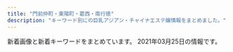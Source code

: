 ```yaml
---
title: "門前仲町・東陽町・葛西・南行徳"
description: "キーワード別にの巨乳アジアン・チャイナエステ嬢情報をまとめました。"
---
```


新着画像と新着キーワードをまとめています。
2021年03月25日の情報です。

<DmmAffiliateIns />
<KeywordTable
  shops={
    [
    {
        "name": "Angel Islands",
        "station": "\u884c\u5fb3\u99c5",
        "img_links": [
            "http://blue-est.xyz/images/lisa.jpg",
            "http://blue-est.xyz/images/laki.jpg",
            "http://blue-est.xyz/images/miyu.jpg",
            "http://blue-est.xyz/images/ggg.jpg",
            "http://blue-est.xyz/images/na.jpg",
            "http://blue-est.xyz/images/g18.jpg",
            "http://blue-est.xyz/images/nnm.jpg",
            "http://blue-est.xyz/images/g0.jpg",
            "http://blue-est.xyz/images/hana.jpg",
            "http://blue-est.xyz/images/h2.jpg",
            "http://blue-est.xyz/images/mobile.png",
            "http://blue-est.xyz/images/lie.jpg",
            "http://blue-est.xyz/images/h1.jpg",
            "http://blue-est.xyz/images/r01.jpg",
            "http://blue-est.xyz/images/lili.jpg",
            "http://blue-est.xyz/images/kaori.jpg",
            "http://blue-est.xyz/images/ayk.jpg",
            "http://blue-est.xyz/images/g6.jpg",
            "http://blue-est.xyz/images/aya.jpg",
            "http://blue-est.xyz/images/newt.png",
            "http://blue-est.xyz/images/momo.jpg",
            "http://blue-est.xyz/images/sr.jpg",
            "http://blue-est.xyz/images/g8.jpg",
            "http://blue-est.xyz/images/pickt.png",
            "http://blue-est.xyz/images/g5.jpg",
            "http://blue-est.xyz/images/r02.jpg",
            "http://blue-est.xyz/images/mm.jpg",
            "http://blue-est.xyz/images/g9.jpg",
            "http://blue-est.xyz/images/gat.png",
            "http://blue-est.xyz/images/top.png",
            "http://blue-est.xyz/images/saki.jpg",
            "http://blue-est.xyz/images/mina.jpg",
            "http://blue-est.xyz/images/g1.jpg",
            "http://blue-est.xyz/images/mimi.jpg",
            "http://blue-est.xyz/images/g31.jpg",
            "http://blue-est.xyz/images/my.jpg",
            "http://blue-est.xyz/images/ayi.jpg",
            "http://blue-est.xyz/images/g7.jpg",
            "http://blue-est.xyz/images/tite-staff.png",
            "http://blue-est.xyz/images/runa.jpg",
            "http://blue-est.xyz/images/moe.jpg",
            "http://blue-est.xyz/images/nana.jpg",
            "http://blue-est.xyz/images/g4.jpg",
            "http://blue-est.xyz/images/y.jpg"
        ],
        "url": "http://blue-est.xyz/",
        "keywords": {
            "C": 7,
            "85": 1,
            "E": 1
        }
    },
    {
        "station": "\u6771\u967d\u753a\u99c54\u756a\u51fa\u53e3",
        "url": "http://cuorea-massage.work/",
        "name": "\u30af\u30aa\u30ec\u30a2",
        "keywords": {
            "D": 21,
            "87": 7,
            "85": 3,
            "E": 9,
            "88": 6,
            "86": 15,
            "C": 22
        },
        "img_links": [
            "http://cuorea-massage.work/img/st11.jpg",
            "http://cuorea-massage.work/img/sta16.jpg",
            "http://cuorea-massage.work/img/st17.jpg",
            "http://cuorea-massage.work/img/sta21.jpg",
            "http://cuorea-massage.work/img/st15.jpg",
            "http://cuorea-massage.work/img/s15.jpg",
            "http://cuorea-massage.work/img/sta13.jpg",
            "http://cuorea-massage.work/img/sta1.jpg",
            "http://cuorea-massage.work/i/img/sta16.jpg",
            "http://cuorea-massage.work/img/m60.jpg",
            "http://cuorea-massage.work/img/s19.jpg",
            "http://cuorea-massage.work/i/img/sta19.jpg",
            "http://cuorea-massage.work/img/s22.jpg",
            "http://cuorea-massage.work/img/m50.jpg",
            "http://cuorea-massage.work/i/img/r3.jpg",
            "http://cuorea-massage.work/img/sta23.jpg",
            "http://cuorea-massage.work/img/sta4.jpg",
            "http://cuorea-massage.work/img/st22.jpg",
            "http://cuorea-massage.work/img/s4.jpg",
            "http://cuorea-massage.work/img/st1.jpg",
            "http://cuorea-massage.work/i/img/paypay.jpg",
            "http://cuorea-massage.work/i/img/sta1.jpg",
            "http://cuorea-massage.work/i/img/sta11.jpg",
            "http://cuorea-massage.work/img/s16.jpg",
            "http://cuorea-massage.work/img/st19.jpg",
            "http://cuorea-massage.work/i/img/sta17.jpg",
            "http://cuorea-massage.work/img/s12.jpg",
            "http://cuorea-massage.work/i/img/r2.jpg",
            "http://cuorea-massage.work/i/img/sta21.jpg",
            "http://cuorea-massage.work/img/sta24.jpg",
            "http://cuorea-massage.work/img/sta15.jpg",
            "http://cuorea-massage.work/img/s23.jpg",
            "http://cuorea-massage.work/img/fla.jpg",
            "http://cuorea-massage.work/i/img/nos.jpg",
            "http://cuorea-massage.work/img/st7.jpg",
            "http://cuorea-massage.work/img/st015.jpg",
            "http://cuorea-massage.work/i/img/sta12.jpg",
            "http://cuorea-massage.work/img/s11.jpg",
            "http://cuorea-massage.work/img/fla-2.jpg",
            "http://cuorea-massage.work/img/m4.jpg",
            "http://cuorea-massage.work/i/img/sta4.jpg",
            "http://cuorea-massage.work/img/st23.jpg",
            "http://cuorea-massage.work/img/st12.jpg",
            "http://cuorea-massage.work/img/botton.jpg",
            "http://cuorea-massage.work/img/credit.jpg",
            "http://cuorea-massage.work/img/m1.jpg",
            "http://cuorea-massage.work/img/m20.jpg",
            "http://cuorea-massage.work/img/sta17.jpg",
            "http://cuorea-massage.work/img/m2.jpg",
            "http://cuorea-massage.work/i/img/sta23.jpg",
            "http://cuorea-massage.work/img/nos.jpg",
            "http://cuorea-massage.work/img/sta19.jpg",
            "http://cuorea-massage.work/img/m40.jpg",
            "http://cuorea-massage.work/i/img/r1.jpg",
            "http://cuorea-massage.work/img/m5.jpg",
            "http://cuorea-massage.work/i/img/sta15.jpg",
            "http://cuorea-massage.work/img/s7.jpg",
            "http://cuorea-massage.work/i/img/sta7.jpg",
            "http://cuorea-massage.work/img/st13.jpg",
            "http://cuorea-massage.work/img/sta12.jpg",
            "http://cuorea-massage.work/img/sta22.jpg",
            "http://cuorea-massage.work/img/st24.jpg",
            "http://cuorea-massage.work/img/s13.jpg",
            "http://cuorea-massage.work/img/sta11.jpg",
            "http://cuorea-massage.work/i/img/sta22.jpg",
            "http://cuorea-massage.work/i/img/st21.jpg",
            "http://cuorea-massage.work/img/s1.jpg",
            "http://cuorea-massage.work/img/st16.jpg",
            "http://cuorea-massage.work/img/s24.jpg",
            "http://cuorea-massage.work/img/s21.jpg",
            "http://cuorea-massage.work/img/m3.jpg",
            "http://cuorea-massage.work/img/m6.jpg",
            "http://cuorea-massage.work/i/img/sta24.jpg",
            "http://cuorea-massage.work/img/sta7.jpg",
            "http://cuorea-massage.work/img/st4.jpg",
            "http://cuorea-massage.work/img/st04.jpg",
            "http://cuorea-massage.work/img/st21.jpg",
            "http://cuorea-massage.work/img/head.jpg",
            "http://cuorea-massage.work/img/m30.jpg"
        ]
    },
    {
        "keywords": {
            "D": 12,
            "87": 12,
            "C": 2,
            "86": 2
        },
        "url": "http://www.onnanokaori.mensest.com/",
        "name": "\u5973\u306e\u9999\u308a",
        "station": "\u6d66\u5b89\u99c5\u5357\u53e3",
        "img_links": [
            "http://www.onnanokaori.mensest.com/files/007.jpg",
            "http://www.onnanokaori.mensest.com/images/foot01.jpg",
            "http://www.onnanokaori.mensest.com/files/006.jpg",
            "http://www.onnanokaori.mensest.com/files/002.jpg",
            "http://www.onnanokaori.mensest.com/files/005.jpg",
            "http://www.onnanokaori.mensest.com/images/call.png",
            "http://www.onnanokaori.mensest.com/files/008.jpg",
            "http://www.onnanokaori.mensest.com/files/001.jpg",
            "http://www.onnanokaori.mensest.com/files/003.jpg",
            "http://www.onnanokaori.mensest.com/photo_news/upimg/6377160371586c44fa_1.jpg",
            "http://www.onnanokaori.mensest.com/photo_news/upimg/25440605020f580f9c_0.jpg",
            "http://www.onnanokaori.mensest.com/images/m-head01.jpg",
            "http://www.onnanokaori.mensest.com/images/m-top003.jpg",
            "http://www.onnanokaori.mensest.com/photo_news/upimg/402726058563501351_0.jpg"
        ]
    },
    {
        "station": "\u884c\u5fb3\u99c5\u5357\u53e3",
        "url": "http://aphrodite-est.xyz/",
        "img_links": [
            "http://aphrodite-est.xyz/img/cg02.png",
            "http://aphrodite-est.xyz/img/cg08.png",
            "http://aphrodite-est.xyz/img/no.png",
            "http://aphrodite-est.xyz/img/nav-004.png",
            "http://aphrodite-est.xyz/img/cg06.png",
            "http://aphrodite-est.xyz/img/stb.jpg",
            "http://aphrodite-est.xyz/img/nav-002.png",
            "http://aphrodite-est.xyz/img/cg04.png",
            "http://aphrodite-est.xyz/img/nav-005.png",
            "http://aphrodite-est.xyz/img/nav-003.png",
            "http://aphrodite-est.xyz/img/cg03.png",
            "http://aphrodite-est.xyz/img/cg09.png",
            "http://aphrodite-est.xyz/img/cg05.png",
            "http://aphrodite-est.xyz/img/cg07.png",
            "http://aphrodite-est.xyz/img/stt.jpg",
            "http://aphrodite-est.xyz/img/top01.png",
            "http://aphrodite-est.xyz/img/nav-001.png",
            "http://aphrodite-est.xyz/img/nav-006.png",
            "http://aphrodite-est.xyz/img/tel.png"
        ],
        "keywords": {
            "86": 7,
            "D": 4,
            "85": 1,
            "E": 3,
            "C": 1
        },
        "name": "\u30b3\u30b3\u30a2"
    },
    {
        "station": "\u884c\u5fb3\u99c5\u5357\u53e3",
        "keywords": {
            "82": 3,
            "F": 1,
            "84": 1,
            "C": 8,
            "D": 15,
            "83": 5,
            "89": 1,
            "85": 4,
            "86": 9,
            "E": 3,
            "90": 1,
            "87": 5
        },
        "img_links": [
            "http://honey-honey.oks.bz/photos/sites/12/2021/03/2021031516515050.jpg",
            "http://honey-honey.oks.bz/images/room2.jpg",
            "http://honey-honey.oks.bz/photos/sites/12/2020/12/2020122317270920.jpg",
            "http://honey-honey.oks.bz/photos/sites/12/2018/05/2018052507565915.jpg",
            "http://honey-honey.oks.bz/images/top.png",
            "http://honey-honey.oks.bz/images/s_link.png",
            "http://honey-honey.oks.bz/images/s_face.jpg",
            "http://honey-honey.oks.bz/photos/sites/12/2020/06/202006221317315.jpg",
            "http://honey-honey.oks.bz/photos/sites/12/2018/10/2018100114043182.jpg",
            "http://honey-honey.oks.bz/photos/sites/12/2018/05/2018052507565947.jpg",
            "http://honey-honey.oks.bz/photos/sites/12/2020/12/202012161830054.jpg",
            "http://honey-honey.oks.bz/images/s_staff.png",
            "http://honey-honey.oks.bz/photos/sites/12/2020/01/2020012916562962.jpg",
            "http://gekkou2.a1.ies.bz/upload/sites/12/2021/03/2021032318094325.jpg",
            "http://honey-honey.oks.bz/photos/sites/12/2018/08/2018083009422342.jpg",
            "http://honey-honey.oks.bz/photos/sites/12/2018/09/2018091109422420.jpg",
            "http://honey-honey.oks.bz/photos/sites/12/2020/01/2020010611404957.jpg",
            "http://honey-honey.oks.bz/photos/sites/12/2020/12/2020122317262280.jpg",
            "http://gekkou2.a1.ies.bz/upload/sites/12/2021/03/2021031516515050.jpg",
            "http://honey-honey.oks.bz/photos/sites/12/2021/03/2021032318094325.jpg",
            "http://honey-honey.oks.bz/photos/sites/12/2018/11/2018112411391860.jpg",
            "http://honey-honey.oks.bz/images/room1.jpg",
            "http://honey-honey.oks.bz/photos/sites/12/2019/09/2019090915443421.jpg",
            "http://honey-honey.oks.bz/photos/sites/12/2020/07/2020072713102372.jpg",
            "http://honey-honey.oks.bz/photos/sites/12/2019/07/2019073011000090.jpg",
            "http://honey-honey.oks.bz/photos/sites/12/2019/09/2019092614582660.jpg",
            "http://honey-honey.oks.bz/photos/sites/12/2018/08/2018082509443047.jpg",
            "http://honey-honey.oks.bz/photos/sites/12/2018/06/2018062609292113.jpg",
            "http://honey-honey.oks.bz/images/mobile.jpg",
            "http://honey-honey.oks.bz/photos/sites/12/2019/03/2019031519301066.jpg",
            "http://honey-honey.oks.bz/photos/sites/12/2020/02/2020021813422714.jpg",
            "http://honey-honey.oks.bz/photos/sites/12/2021/01/2021010819070927.jpg",
            "http://honey-honey.oks.bz/images/s_news.jpg",
            "http://honey-honey.oks.bz/photos/sites/12/2018/12/2018121114310827.jpg",
            "http://honey-honey.oks.bz/photos/sites/12/2018/05/201805250756593.jpg",
            "http://honey-honey.oks.bz/photos/sites/12/2020/12/2020120213320379.jpg",
            "http://honey-honey.oks.bz/photos/sites/12/2020/10/2020102718213243.jpg",
            "http://honey-honey.oks.bz/photos/sites/12/2020/02/2020022712250768.jpg",
            "http://honey-honey.oks.bz/images/s_mobile.jpg",
            "http://honey-honey.oks.bz/photos/sites/12/2020/01/2020010912552782.jpg",
            "http://honey-honey.oks.bz/photos/sites/12/2019/01/2019010713202685.jpg"
        ],
        "name": "Honey Honey \u30fb\u30cf\u30cb\u30fc\u30cf\u30cb\u30fc",
        "url": "http://honey-honey.oks.bz/"
    },
    {
        "station": "\u9580\u524d\u4ef2\u753a\u99c52\u756a\u51fa\u53e3",
        "img_links": [
            "http://youandme.jpest.net/uploads//sites/19/2020/09/pick.jpg",
            "http://youandme.jpest.net/uploads//sites/19/2020/12/a4.jpg",
            "http://youandme.jpest.net/uploads//sites/19/2020/12/a2.jpg",
            "http://youandme.jpest.net/uploads//sites/19/2021/02/g3.jpg",
            "http://youandme.jpest.net/uploads//sites/19/2020/10/1.jpg",
            "http://youandme.jpest.net/uploads//sites/19/2020/09/g5-1.jpg",
            "http://youandme.jpest.net/uploads//sites/19/2020/09/mobile.jpg",
            "http://youandme.jpest.net/uploads//sites/19/elementor/thumbs/g3-2-ovtnoxj0herfda8sgqdu3i0ozso844lr0cceku1toc.jpg",
            "http://youandme.jpest.net/uploads//sites/19/elementor/thumbs/g4-2-ovtnpx8vp44bmgswo5tnq907kfs68mjjt94utckv3w.jpg",
            "http://youandme.jpest.net/uploads//sites/19/2020/09/g2-2.jpg",
            "http://youandme.jpest.net/uploads//sites/19/2020/09/1.jpg",
            "http://youandme.jpest.net/uploads//sites/19/2020/09/top1-4.jpg",
            "http://youandme.jpest.net/uploads//sites/19/2020/12/a1.jpg",
            "http://youandme.jpest.net/uploads//sites/19/2020/09/s_staff.png",
            "http://youandme.jpest.net/uploads//sites/19/elementor/thumbs/g2-2-ovtno69oz7q40lcdvwlnl6wbrmekwwlj8lfbnt68os.jpg",
            "http://youandme.jpest.net/uploads//sites/19/2020/09/news.jpg",
            "http://youandme.jpest.net/uploads//sites/19/2020/09/r1.jpg",
            "http://youandme.jpest.net/uploads//sites/19/elementor/thumbs/1-own10vfe1hff8c8ts2x3c73w1gcky7tazd16hc9jek.jpg",
            "http://youandme.jpest.net/uploads//sites/19/elementor/thumbs/g5-1-ovsa7s6s06i59zgm4bkysgtdltq5bskh4h6fo0z69o.jpg",
            "http://youandme.jpest.net/uploads//sites/19/2020/09/top-4.jpg",
            "http://youandme.jpest.net/uploads//sites/19/2020/09/r3.jpg",
            "http://youandme.jpest.net/uploads//sites/19/2020/09/g4-2.jpg",
            "http://youandme.jpest.net/uploads//sites/19/2020/09/r2.jpg",
            "http://youandme.jpest.net/uploads//sites/19/2020/12/a3.jpg",
            "http://youandme.jpest.net/uploads//sites/19/2020/09/r4.jpg",
            "http://youandme.jpest.net/uploads//sites/19/2020/09/g3-2.jpg"
        ],
        "name": "You And Me",
        "url": "http://youandme.jpest.net/",
        "keywords": {}
    },
    {
        "img_links": [
            "http://www.momiyoshi.mesthe.com/files/005-02.jpg",
            "http://www.momiyoshi.mesthe.com/files/011.jpg",
            "http://www.momiyoshi.mesthe.com/files/003.jpg",
            "http://www.momiyoshi.mesthe.com/images/mainImg_sub2.jpg",
            "http://www.momiyoshi.mesthe.com/files/012-02.jpg",
            "http://www.momiyoshi.mesthe.com/files/003-02.jpg",
            "http://www.momiyoshi.mesthe.com/images/icon_tel.png",
            "http://www.momiyoshi.mesthe.com/files/001.jpg",
            "http://www.momiyoshi.mesthe.com/files/002-02.jpg",
            "http://www.momiyoshi.mesthe.com/files/001-02.jpg",
            "http://www.momiyoshi.mesthe.com/files/004.jpg",
            "http://www.momiyoshi.mesthe.com/files/005.jpg",
            "http://www.momiyoshi.mesthe.com/images/icon_top.png",
            "http://www.momiyoshi.mesthe.com/images/icon_info.png",
            "http://www.momiyoshi.mesthe.com/files/011-02.jpg",
            "http://www.momiyoshi.mesthe.com/files/004-02.jpg",
            "http://www.momiyoshi.mesthe.com/files/013.jpg",
            "http://www.momiyoshi.mesthe.com/images/icon_staff.png",
            "http://www.momiyoshi.mesthe.com/files/012.jpg",
            "http://www.momiyoshi.mesthe.com/files/008.jpg",
            "http://www.momiyoshi.mesthe.com/files/013-02.jpg",
            "http://www.momiyoshi.mesthe.com/files/002.jpg",
            "http://www.momiyoshi.mesthe.com/files/008-02.jpg",
            "http://www.momiyoshi.mesthe.com/images/btn2.png",
            "http://www.momiyoshi.mesthe.com/images/mainImg_sub.jpg"
        ],
        "url": "http://www.momiyoshi.mesthe.com/",
        "keywords": {
            "D": 24,
            "86": 12,
            "C": 12,
            "85": 8,
            "87": 16
        },
        "name": "momiyoshi",
        "station": "\u9580\u524d\u4ef2\u753a\u99c56\u756a\u51fa\u53e3"
    },
    {
        "keywords": {},
        "url": "http://k-este.info/",
        "img_links": [],
        "station": "\u897f\u845b\u897f\u99c5\u5317\u53e3",
        "name": "\u30b9\u30a4\u30fc\u30c8\u30cf\u30fc\u30c8"
    },
    {
        "url": "http://akien.work/",
        "keywords": {},
        "station": "\u8239\u5800\u99c5\u5317\u53e3",
        "img_links": [
            "http://akien.work/jiejing2.jpg",
            "http://akien.work/jiejing1.jpg",
            "http://akien.work/staff_7170_1544625837499078.jpg",
            "http://akien.work/jiejing3.jpg",
            "http://akien.work/fengjing2.jpg",
            "http://akien.work/jiejing4.jpg",
            "http://akien.work/head_2_4332_1544580584367843.jpg",
            "http://akien.work/6.jpeg",
            "http://akien.work/jiejing5.jpg",
            "http://akien.work/jiejing6.jpg",
            "http://akien.work/staff_7559_1547886875744350.jpg",
            "http://akien.work/ditu.jpg",
            "http://akien.work/head_4_4332_1544580584784110.jpg",
            "http://akien.work/5.jpeg",
            "http://akien.work/staff_7170_1544625837499078_1.jpg",
            "http://akien.work/head_1_4332_15445805847677.jpg"
        ],
        "name": "\u3084\u3059\u3089\u304e"
    },
    {
        "name": "\u305f\u3093\u307d\u307d",
        "station": "\u845b\u897f\u99c5\u535a\u7269\u9928\u53e3",
        "img_links": [
            "http://ciming.work/uploads/210309/1-210309105T6256.jpg",
            "http://ciming.work/uploads/210305/1-210305132333250.jpg",
            "http://ciming.work/uploads/210309/1-210309110039301.jpg",
            "http://ciming.work/uploads/210305/1-210305132123V2.jpg",
            "http://ciming.work/uploads/210309/1-21030910564R39.jpg",
            "http://www.ciming.work/uploads/210305/1-21030513243K27.jpg",
            "http://www.ciming.work/uploads/210305/1-210305132T0207.jpg",
            "http://www.ciming.work/uploads/210305/1-210305132223I1.jpg",
            "http://www.ciming.work/uploads/210309/1-21030910595c04.jpg",
            "http://ciming.work/uploads/210305/1-210305132223I1.jpg",
            "http://ciming.work/uploads/210309/1-210309105925V6.jpg",
            "http://www.ciming.work/uploads/210305/1-210305132625200.jpg",
            "http://www.ciming.work/uploads/210309/1-21030911013H14.jpg",
            "http://ciming.work/uploads/210305/1-21030513202SQ.jpg",
            "http://www.ciming.work/uploads/210305/1-210305132333250.jpg",
            "http://ciming.work/uploads/210309/1-210309105P1432.jpg",
            "http://ciming.work/uploads/210305/1-210305132T0207.jpg",
            "http://ciming.work/uploads/210305/1-210305132JJ23.jpg",
            "http://www.ciming.work/uploads/210309/1-21030911030W21.jpg",
            "http://www.ciming.work/uploads/210309/1-210309105T6256.jpg",
            "http://www.ciming.work/uploads/210309/1-210309110225117.jpg",
            "http://ciming.work/uploads/210305/1-210305132625200.jpg",
            "http://ciming.work/uploads/210309/1-210309110225117.jpg",
            "http://ciming.work/picture/head_03.png",
            "http://ciming.work/uploads/210309/1-21030911013H14.jpg",
            "http://ciming.work/uploads/210309/1-21030911030W21.jpg",
            "http://ciming.work/uploads/210305/1-21030513243K27.jpg",
            "http://ciming.work/picture/1402-1.png",
            "http://www.ciming.work/uploads/210305/1-210305132JJ23.jpg",
            "http://ciming.work/picture/head_01.png",
            "http://ciming.work/uploads/210305/1-210305131932446.jpg",
            "http://www.ciming.work/uploads/210309/1-210309110039301.jpg",
            "http://ciming.work/uploads/210309/1-21030910595c04.jpg",
            "http://ciming.work/picture/1402-4.jpg",
            "http://www.ciming.work/picture/head_01.png"
        ],
        "keywords": {
            "\u80f8": 2
        },
        "url": "http://ciming.work/"
    },
    {
        "img_links": [
            "http://sakura.iest.jp/images/ser3.jpg",
            "http://sakura.iest.jp/layer/images/top/top_03.jpg",
            "http://sakura.iest.jp/layer/images/top.jpg",
            "http://sakura.iest.jp/layer/images/top/top_08.png",
            "http://sakura.iest.jp/images/top2.jpg",
            "http://sakura.iest.jp/images/ser1.jpg",
            "http://sakura.iest.jp/images/ser2.jpg",
            "http://sakura.iest.jp/images/s_service.png",
            "http://sakura.iest.jp/layer/images/top/top_05.jpg",
            "http://sakura.iest.jp/layer/images/top/top_02.jpg",
            "http://sakura.iest.jp/layer/images/top/top_04.jpg",
            "http://sakura.iest.jp/images/staff_06.jpg",
            "http://sakura.iest.jp/images/staff_03.jpg",
            "http://sakura.iest.jp/images/staff_04.jpg",
            "http://sakura.iest.jp/images/top1.jpg",
            "http://sakura.iest.jp/images/1.jpg",
            "http://sakura.iest.jp/images/staff_bj1.png",
            "http://sakura.iest.jp/images/s_info.png",
            "http://sakura.iest.jp/images/staff_01.jpg",
            "http://sakura.iest.jp/images/staff_bj4.png",
            "http://sakura.iest.jp/layer/images/top/top_01.jpg",
            "http://sakura.iest.jp/images/wenzi-staff.png",
            "http://sakura.iest.jp/layer/images/top/top_06.jpg",
            "http://sakura.iest.jp/images/info.png",
            "http://sakura.iest.jp/images/staff_02.jpg",
            "http://sakura.iest.jp/images/ser4.jpg"
        ],
        "keywords": {
            "83": 3,
            "85": 3,
            "84": 3,
            "86": 6
        },
        "station": "\u897f\u845b\u897f\u99c5\u5317\u53e3",
        "url": "http://sakura.iest.jp/",
        "name": "\u685c\u306e\u604b"
    },
    {
        "keywords": {},
        "station": "\u845b\u897f\u99c5\u535a\u7269\u9928\u53e3",
        "img_links": [
            "http://k-rlx.com/images/index_20.jpg",
            "http://k-rlx.com/girl/02.jpg",
            "http://k-rlx.com/images/index_27.jpg",
            "http://k-rlx.com/images/index_12.jpg",
            "http://k-rlx.com/images/index_28.jpg",
            "http://k-rlx.com/images/index_29.jpg",
            "http://k-rlx.com/images/index_10.jpg",
            "http://k-rlx.com/images/index_30.jpg",
            "http://k-rlx.com/images/index_23.jpg",
            "http://k-rlx.com/images/sub_foot.png",
            "http://k-rlx.com/images/rec_11.jpg",
            "http://k-rlx.com/images/index_15.jpg",
            "http://k-rlx.com/images/index_21.jpg",
            "http://k-rlx.com/girl/04.jpg",
            "http://k-rlx.com/girl/05.jpg",
            "http://k-rlx.com/girl/00.jpg",
            "http://k-rlx.com/images/rec_10.jpg",
            "http://k-rlx.com/girl/06.jpg",
            "http://k-rlx.com/images/index_16.jpg",
            "http://k-rlx.com/images/index_02.jpg",
            "http://k-rlx.com/images/index_05.jpg",
            "http://k-rlx.com/images/index_07.jpg",
            "http://k-rlx.com/images/index_32.jpg",
            "http://k-rlx.com/images/index_31.jpg",
            "http://k-rlx.com/images/index_22.jpg",
            "http://k-rlx.com/girl/01a.jpg",
            "http://k-rlx.com/images/index_26.jpg",
            "http://k-rlx.com/images/index_25.jpg",
            "http://k-rlx.com/images/info_10.jpg",
            "http://k-rlx.com/images/index_08.jpg",
            "http://k-rlx.com/images/index_04.jpg",
            "http://k-rlx.com/images/index_17.jpg",
            "http://k-rlx.com/girl/01.jpg",
            "http://k-rlx.com/images/index_09.jpg",
            "http://k-rlx.com/images/index_24.jpg",
            "http://k-rlx.com/images/staff_10.jpg",
            "http://k-rlx.com/images/info_11.jpg",
            "http://k-rlx.com/girl/03.jpg",
            "http://k-rlx.com/images/index_13.jpg",
            "http://k-rlx.com/images/index_06.jpg",
            "http://k-rlx.com/images/index_03.jpg",
            "http://k-rlx.com/images/index_14.jpg",
            "http://k-rlx.com/images/index_01.jpg"
        ],
        "url": "http://k-rlx.com/",
        "name": "\u3084\u3059\u3089\u304d"
    },
    {
        "url": "http://sh-honeyspa.work/",
        "name": "Honey Spa \uff5e\u30cf\u30cb\u30fc\u30b9\u30d1\uff5e",
        "station": "\u884c\u5fb3\u99c5",
        "keywords": {
            "\u4e73": 1,
            "C": 26,
            "\u5de8\u4e73": 1,
            "86": 5,
            "D": 10,
            "\u80f8": 1,
            "85": 5
        },
        "img_links": [
            "http://sh-honeyspa.work/uploads/180703/1-1PF30Z200O9.jpg",
            "http://sh-honeyspa.work/templets/default/picture/girl-z2.jpg",
            "http://sh-honeyspa.work/templets/default/picture/s_news.jpg",
            "http://sh-honeyspa.work/uploads/191115/1-191115100214144.jpg",
            "http://sh-honeyspa.work/uploads/180629/1-1P629141950141.png",
            "http://sh-honeyspa.work/uploads/210201/1-21020111123UH.jpg",
            "http://sh-honeyspa.work/uploads/200114/1-200114154TN60.jpg",
            "http://sh-honeyspa.work/uploads/190903/1-1ZZ3133G9361.jpg",
            "http://sh-honeyspa.work/uploads/181109/1-1Q1091511432Z.jpg",
            "http://sh-honeyspa.work/uploads/allimg/180629/1-1P629115504250.png",
            "http://sh-honeyspa.work/uploads/191122/1-191122161241O8.jpg",
            "http://sh-honeyspa.work/uploads/180629/1-1P629142554530.png",
            "http://sh-honeyspa.work/uploads/181023/1-1Q0230950223S.jpg",
            "http://sh-honeyspa.work/templets/default/picture/staff01.jpg",
            "http://sh-honeyspa.work/templets/default/picture/girl-z1.jpg",
            "http://sh-honeyspa.work/uploads/180703/1-1PF30Z04J01.jpg",
            "http://sh-honeyspa.work/uploads/201126/1-20112613341O53.jpg",
            "http://sh-honeyspa.work/templets/default/picture/top1.jpg",
            "http://sh-honeyspa.work/uploads/190311/1-1Z3111253164H.jpg",
            "http://sh-honeyspa.work/uploads/allimg/180703/1-1PF3111J3201.png",
            "http://sh-honeyspa.work/uploads/200608/1-20060P9542X63.jpg",
            "http://sh-honeyspa.work/templets/default/picture/top.jpg",
            "http://sh-honeyspa.work/uploads/200113/1-20011316422c28.jpg",
            "http://sh-honeyspa.work/uploads/191223/1-19122316264LR.jpg",
            "http://sh-honeyspa.work/uploads/200812/1-200Q213432R35.jpg",
            "http://sh-honeyspa.work/uploads/190903/1-1ZZ3133U4960.jpg"
        ]
    },
    {
        "img_links": [
            "https://esrouge.com/staffPhoto/b20210317175356.jpg",
            "https://esrouge.com/staffPhoto/b20210317175105.jpg",
            "https://esrouge.com/images/siteName.jpg",
            "https://esrouge.com/staffPhoto/b20210317175213.jpg",
            "https://esrouge.com/staffPhoto/s20210317175105.jpg",
            "https://esrouge.com/staffPhoto/s20210317175312.jpg",
            "https://esrouge.com/uploadfiles/Image/campaignEsrougeCom.jpg",
            "https://esrouge.com/staffPhoto/s20210317175241.jpg",
            "https://esrouge.com/staffPhoto/s20210317175356.jpg",
            "https://esrouge.com/uploadfiles/Image/F2816148-6C47-43CC-BE5D-9A699FA0D15C.jpeg",
            "https://esrouge.com/staffPhoto/s20210317175213.jpg",
            "https://esrouge.com/staffPhoto/b20210317175312.jpg",
            "https://esrouge.com/staffPhoto/b20210317175241.jpg"
        ],
        "keywords": {
            "89": 4,
            "D": 12,
            "C": 2
        },
        "station": "\u897f\u845b\u897f\u99c5\u5317\u53e3",
        "url": "https://esrouge.com/",
        "name": "\u30eb\u30fc\u30b8\u30e5"
    },
    {
        "name": "Aries \u30a2\u30ea\u30a8\u30b9",
        "keywords": {
            "E": 7,
            "G": 1,
            "\u30bb\u30af\u30b7\u30fc": 59,
            "F": 71
        },
        "img_links": [
            "http://es-chinese.info/wp-content/uploads/2020/12/haruxd1_\u526f\u672c-500x750.jpg",
            "http://es-chinese.info/wp-content/uploads/2021/01/aoyixd4_\u526f\u672c-500x750.jpg",
            "http://es-chinese.info/wp-content/uploads/2020/11/akanexd5_\u526f\u672c-500x750.jpg",
            "http://es-chinese.info/wp-content/uploads/2020/11/mayixd2_\u526f\u672c.jpg",
            "http://es-chinese.info/wp-content/uploads/2020/11/yukina1_\u526f\u672c.jpg",
            "http://es-chinese.info/wp-content/uploads/2019/12/WeChat-Image_20191207141003.jpg",
            "http://es-chinese.info/wp-content/uploads/2020/12/haruxd1_\u526f\u672c-576x1024.jpg",
            "http://es-chinese.info/wp-content/uploads/2020/11/sayumixd1_\u526f\u672c.jpg",
            "http://es-chinese.info/wp-content/uploads/2021/01/eri2_\u526f\u672c.jpg",
            "http://es-chinese.info/wp-content/uploads/2020/11/sayumixd1_\u526f\u672c-218x300.jpg",
            "http://es-chinese.info/wp-content/uploads/2020/09/ayimixd_\u526f\u672c-1-500x750.jpg",
            "http://es-chinese.info/wp-content/uploads/2020/11/yukina1_\u526f\u672c-500x750.jpg",
            "http://es-chinese.info/wp-content/uploads/2021/01/aoyixd5_\u526f\u672c-212x300.jpg",
            "http://es-chinese.info/wp-content/uploads/2020/11/yukina2_\u526f\u672c-209x300.jpg",
            "http://es-chinese.info/wp-content/uploads/2020/09/ayimixd_\u526f\u672c-1.jpg",
            "http://es-chinese.info/wp-content/uploads/2021/01/eri1_\u526f\u672c.jpg",
            "http://es-chinese.info/wp-content/uploads/2020/11/yukina2_\u526f\u672c.jpg",
            "http://es-chinese.info/wp-content/uploads/2019/12/WeChat-Image_20191207141010-768x1024.jpg",
            "http://es-chinese.info/wp-content/uploads/2020/11/sayumixd3_\u526f\u672c-218x300.jpg",
            "http://es-chinese.info/wp-content/uploads/2020/04/hina1_\u526f\u672c-167x300.jpg",
            "http://es-chinese.info/wp-content/uploads/2021/01/aoyixd3_\u526f\u672c.jpg",
            "http://es-chinese.info/wp-content/uploads/2021/01/eri1_\u526f\u672c-752x1024.jpg",
            "http://es-chinese.info/wp-content/uploads/2020/11/yukina1_\u526f\u672c-212x300.jpg",
            "http://es-chinese.info/wp-content/uploads/2021/02/mireyixd4_\u526f\u672c.jpg",
            "http://es-chinese.info/wp-content/themes/template-salon2/images/main1.jpg",
            "http://es-chinese.info/wp-content/uploads/2021/01/eri1_\u526f\u672c-500x750.jpg",
            "http://es-chinese.info/wp-content/uploads/2020/09/ayimixd_\u526f\u672c-1-169x300.jpg",
            "http://es-chinese.info/wp-content/themes/template-salon2/images/header-tel.png",
            "http://es-chinese.info/wp-content/uploads/2020/11/mayixd1_\u526f\u672c_\u526f\u672c-165x300.jpg",
            "http://es-chinese.info/wp-content/uploads/2020/11/sayumixd1_\u526f\u672c-500x750.jpg",
            "http://es-chinese.info/wp-content/uploads/2019/12/WeChat-Image_20191207141006-768x1024.jpg",
            "http://es-chinese.info/wp-content/uploads/2020/11/ayimixd3_\u526f\u672c-500x750.jpg",
            "http://es-chinese.info/wp-content/uploads/2020/11/akanexd5_\u526f\u672c-218x300.jpg",
            "http://es-chinese.info/wp-content/uploads/2021/01/aoyixd3_\u526f\u672c-212x300.jpg",
            "http://es-chinese.info/wp-content/uploads/2020/09/hare1_\u526f\u672c-169x300.jpg",
            "http://es-chinese.info/wp-content/uploads/2020/11/ayimixd3_\u526f\u672c.jpg",
            "http://es-chinese.info/wp-content/uploads/2021/02/mireyixd3_\u526f\u672c-221x300.jpg",
            "http://es-chinese.info/wp-content/uploads/2020/11/sayumixd2_\u526f\u672c-221x300.jpg",
            "http://es-chinese.info/wp-content/themes/template-salon2/images/noimg.jpg",
            "http://es-chinese.info/wp-content/uploads/2021/02/mireyixd4_\u526f\u672c-216x300.jpg",
            "http://es-chinese.info/wp-content/uploads/2020/11/ayimixd3_\u526f\u672c-169x300.jpg",
            "http://es-chinese.info/wp-content/uploads/2020/04/hina2_\u526f\u672c_\u526f\u672c-167x300.jpg",
            "http://es-chinese.info/wp-content/uploads/2020/11/sayumixd2_\u526f\u672c.jpg",
            "http://es-chinese.info/wp-content/uploads/2020/04/hina1_\u526f\u672c-570x1024.jpg",
            "http://es-chinese.info/wp-content/uploads/2019/12/WeChat-Image_20191207140959.jpg",
            "http://es-chinese.info/wp-content/themes/template-salon2/images/bnr.jpg",
            "http://es-chinese.info/wp-content/uploads/2021/02/mireyixd4_\u526f\u672c-500x750.jpg",
            "http://es-chinese.info/wp-content/uploads/2020/11/sayumixd2_\u526f\u672c-500x750.jpg",
            "http://es-chinese.info/wp-content/uploads/2020/11/mayixd2_\u526f\u672c-552x1024.jpg",
            "http://es-chinese.info/wp-content/uploads/2020/04/hina1_\u526f\u672c-500x750.jpg",
            "http://es-chinese.info/wp-content/uploads/2021/01/aoyixd5_\u526f\u672c.jpg",
            "http://es-chinese.info/wp-content/uploads/2020/11/yukina2_\u526f\u672c-500x750.jpg",
            "http://es-chinese.info/wp-content/uploads/2021/01/eri2_\u526f\u672c-500x750.jpg",
            "http://es-chinese.info/wp-content/uploads/2020/09/sana_\u526f\u672c-212x300.jpg",
            "http://es-chinese.info/wp-content/uploads/2021/01/aoyixd4_\u526f\u672c.jpg",
            "http://es-chinese.info/wp-content/uploads/2020/11/akane6_\u526f\u672c-162x300.jpg",
            "http://es-chinese.info/wp-content/uploads/2020/11/sayumixd3_\u526f\u672c.jpg",
            "http://es-chinese.info/wp-content/uploads/2020/11/mayixd1_\u526f\u672c_\u526f\u672c.jpg",
            "http://es-chinese.info/wp-content/uploads/2021/01/aoyixd3_\u526f\u672c-500x750.jpg",
            "http://es-chinese.info/wp-content/uploads/2021/01/eri2_\u526f\u672c-228x300.jpg",
            "http://es-chinese.info/wp-content/uploads/2020/11/akanexd5_\u526f\u672c-745x1024.jpg",
            "http://es-chinese.info/wp-content/uploads/2020/12/haruxd2_\u526f\u672c-169x300.jpg",
            "http://es-chinese.info/wp-content/uploads/2021/02/mireyixd3_\u526f\u672c.jpg",
            "http://es-chinese.info/wp-content/uploads/2020/11/mayixd1_\u526f\u672c_\u526f\u672c-500x750.jpg",
            "http://es-chinese.info/wp-content/uploads/2020/12/haruxd1_\u526f\u672c-169x300.jpg",
            "http://es-chinese.info/wp-content/uploads/2021/01/aoyixd5_\u526f\u672c-500x750.jpg",
            "http://es-chinese.info/wp-content/uploads/2020/11/sayumixd3_\u526f\u672c-500x750.jpg",
            "http://es-chinese.info/wp-content/uploads/2021/02/mireyixd3_\u526f\u672c-500x750.jpg",
            "http://es-chinese.info/wp-content/uploads/2020/09/ayimixd_\u526f\u672c-1-577x1024.jpg",
            "http://es-chinese.info/wp-content/uploads/2020/11/mayixd2_\u526f\u672c-162x300.jpg",
            "http://es-chinese.info/wp-content/uploads/2020/11/mayixd2_\u526f\u672c-500x750.jpg",
            "http://es-chinese.info/wp-content/uploads/2021/01/aoyixd4_\u526f\u672c-212x300.jpg"
        ],
        "url": "http://es-chinese.info/",
        "station": "\u884c\u5fb3\u99c5\u5317\u53e3"
    },
    {
        "url": "http://gakuen.xyz.mn/",
        "keywords": {
            "F": 2,
            "E": 10,
            "G": 2
        },
        "station": "\u884c\u5fb3\u99c5\u5357\u53e3",
        "img_links": [
            "http://gakuen.xyz.mn/photos/sites/71/2020/11/2020112517584561.jpg",
            "http://gakuen.xyz.mn/photos/sites/71/2020/06/2020061015582330.jpg",
            "http://gakuen.xyz.mn/photos/sites/71/2020/06/2020062110420119.jpg",
            "http://gakuen.xyz.mn/images/staff_bj3.jpg",
            "http://gakuen.xyz.mn/images/news1.jpg",
            "http://gakuen.xyz.mn/images/g15.jpg",
            "http://gakuen.xyz.mn/photos/sites/71/2020/08/2020081616440837.jpg",
            "http://gakuen.xyz.mn/photos/sites/71/2019/09/2019092719211853.jpg",
            "http://gakuen.xyz.mn/images/info2.jpg",
            "http://gakuen.xyz.mn/photos/sites/71/2019/11/2019111517040618.jpg",
            "http://gakuen.xyz.mn/images/s_cosplay.jpg",
            "http://gakuen.xyz.mn/photos/sites/71/2020/04/2020040816463188.jpg",
            "http://gakuen.xyz.mn/images/s_link.jpg",
            "http://gakuen.xyz.mn/photos/sites/71/2020/01/2020010713385696.jpg",
            "http://gakuen.xyz.mn/images/g1.jpg",
            "http://gakuen.xyz.mn/photos/sites/71/2019/10/2019102816572380.jpg",
            "http://gakuen.xyz.mn/photos/sites/71/2019/12/2019121619230170.jpg",
            "http://gakuen.xyz.mn/photos/sites/71/2020/01/2020011015294716.jpg",
            "http://gakuen.xyz.mn/images/2.jpg",
            "http://gakuen.xyz.mn/photos/sites/71/2020/03/2020032610084881.jpg",
            "http://gakuen.xyz.mn/photos/sites/71/2020/06/2020062103465735-e1592678831205.jpeg",
            "http://gakuen.xyz.mn/photos/sites/71/2019/10/2019102420321841.jpg",
            "http://gakuen.xyz.mn/images/g7.jpg",
            "http://gakuen.xyz.mn/images/g10.jpg",
            "http://gakuen.xyz.mn/photos/sites/71/2020/10/2020100218100763-e1601629820385.jpeg",
            "http://gakuen.xyz.mn/photos/sites/71/2020/12/2020122014304059.jpg",
            "http://gakuen.xyz.mn/photos/sites/71/2021/02/2021021817293677-e1613636993918.jpeg",
            "http://gakuen.xyz.mn/photos/sites/71/2020/07/2020072818553775.jpg",
            "http://gakuen.xyz.mn/images/g17.jpg",
            "http://gakuen.xyz.mn/photos/sites/71/2020/02/2020021414323643.jpg",
            "http://gakuen.xyz.mn/photos/sites/71/2021/03/2021031218004836-e1615539723570.jpeg",
            "http://gakuen.xyz.mn/images/g13.jpg",
            "http://gakuen.xyz.mn/images/mobile.jpg",
            "http://gakuen.xyz.mn/images/g8.jpg",
            "http://gakuen.xyz.mn/photos/sites/71/2020/03/2020030915313184.jpeg",
            "http://gakuen.xyz.mn/images/g3.jpg",
            "http://gakuen.xyz.mn/photos/sites/71/2019/10/2019101811390877.jpg",
            "http://gakuen.xyz.mn/photos/sites/71/2021/03/2021031218004836.jpeg",
            "http://gakuen.xyz.mn/photos/sites/71/2020/10/2020102412595563.jpg",
            "http://gakuen.xyz.mn/photos/sites/71/2020/02/2020022618290662.jpg",
            "http://gakuen.xyz.mn/photos/sites/71/2021/01/2021011516005173.jpeg",
            "http://gakuen.xyz.mn/images/pick.jpg",
            "http://gakuen.xyz.mn/photos/sites/71/2020/11/2020111416130515.jpg",
            "http://gakuen.xyz.mn/photos/sites/71/2020/02/2020022210241571.jpg",
            "http://gakuen.xyz.mn/images/g2.jpg",
            "http://gakuen.xyz.mn/photos/sites/71/2019/10/2019101811500268.jpg",
            "http://gakuen.xyz.mn/images/info.jpg",
            "http://gakuen.xyz.mn/photos/sites/71/2020/01/2020011015294716-e1614752978793.jpg",
            "http://gakuen.xyz.mn/photos/sites/71/2019/09/2019092719211544.jpg",
            "http://gakuen.xyz.mn/photos/sites/71/2020/02/2020020317060366.jpg",
            "http://gakuen.xyz.mn/images/top.jpg",
            "http://gakuen.xyz.mn/photos/sites/71/2020/09/2020092819121522.jpg",
            "http://gakuen.xyz.mn/photos/sites/71/2019/12/2019120817483319.jpg",
            "http://gakuen.xyz.mn/images/1.jpg",
            "http://gakuen.xyz.mn/photos/sites/71/2020/01/2020010713430218.jpg",
            "http://gakuen.xyz.mn/photos/sites/71/2020/02/2020020317175855.jpg",
            "http://gakuen.xyz.mn/photos/sites/71/2020/10/2020100218202785.jpg",
            "http://gakuen.xyz.mn/images/g16.jpg",
            "http://gakuen.xyz.mn/images/s_staff.jpg",
            "http://gakuen.xyz.mn/photos/sites/71/2020/02/202002221023280.jpg"
        ],
        "name": "\u884c\u5fb3\u5b66\u5712"
    },
    {
        "name": "\u30bd\u30d5\u30c8\u306a\u7a7a\u9593",
        "station": "\u6728\u5834\u99c52\u756a\u51fa\u53e3",
        "img_links": [
            "http://soft-room.work/images/7.jpg",
            "http://soft-room.work/sp/staff/mirai.jpg",
            "http://soft-room.work/img/rin1.jpg",
            "http://soft-room.work/images/1.jpg",
            "http://soft-room.work/images/11.jpg",
            "http://soft-room.work/sp/images/ta.jpg",
            "http://soft-room.work/sp/images/interior_t.jpg",
            "http://soft-room.work/images/16.jpg",
            "http://soft-room.work/sp/images/int2.jpg",
            "http://soft-room.work/sp/img/juri1.jpg",
            "http://soft-room.work/images/head.jpg",
            "http://soft-room.work/sp/img/rina1.jpg",
            "http://soft-room.work/images/int2.jpg",
            "http://soft-room.work/img/mirai1.jpg",
            "http://soft-room.work/images/sys3.jpg",
            "http://soft-room.work/sp/images/ac1.jpg",
            "http://soft-room.work/sp/images/rec1.jpg",
            "http://soft-room.work/images/12.jpg",
            "http://soft-room.work/images/newface.jpg",
            "http://soft-room.work/images/rec2.jpg",
            "http://soft-room.work/sp/img/rin1.jpg",
            "http://soft-room.work/images/sys1.jpg",
            "http://soft-room.work/images/tr.jpg",
            "http://soft-room.work/sp/img/mina1.jpg",
            "http://soft-room.work/images/news_t.jpg",
            "http://soft-room.work/sp/img/mei1.jpg",
            "http://soft-room.work/images/b1.jpg",
            "http://soft-room.work/sp/staff/rin.jpg",
            "http://soft-room.work/sp/img/mirai1.jpg",
            "http://soft-room.work/sp/staff/mina.jpg",
            "http://soft-room.work/staff/mirai.jpg",
            "http://soft-room.work/img/juri1.jpg",
            "http://soft-room.work/sp/images/rec2.jpg",
            "http://soft-room.work/staff/rina.jpg",
            "http://soft-room.work/images/sys2.jpg",
            "http://soft-room.work/sp/images/sys2.jpg",
            "http://soft-room.work/sp/staff/sora.jpg",
            "http://soft-room.work/img/yui1.jpg",
            "http://soft-room.work/images/news_b.jpg",
            "http://soft-room.work/staff/sora.jpg",
            "http://soft-room.work/img/sora1.jpg",
            "http://soft-room.work/sp/images/b1.jpg",
            "http://soft-room.work/images/2.jpg",
            "http://soft-room.work/sp/images/int4.jpg",
            "http://soft-room.work/sp/img/rina2.jpg",
            "http://soft-room.work/staff/mina.jpg",
            "http://soft-room.work/images/interior_t.jpg",
            "http://soft-room.work/sp/staff/rina.jpg",
            "http://soft-room.work/images/ac1.jpg",
            "http://soft-room.work/img/riri1.jpg",
            "http://soft-room.work/images/int1.jpg",
            "http://soft-room.work/images/3.jpg",
            "http://soft-room.work/sp/staff/mei.jpg",
            "http://soft-room.work/images/6.jpg",
            "http://soft-room.work/sp/img/sora1.jpg",
            "http://soft-room.work/sp/images/topgirl.jpg",
            "http://soft-room.work/sp/images/int1.jpg",
            "http://soft-room.work/sp/menu/top.jpg",
            "http://soft-room.work/images/4.jpg",
            "http://soft-room.work/sp/images/head.jpg",
            "http://soft-room.work/img/rina2.jpg",
            "http://soft-room.work/sp/images/tel.jpg",
            "http://soft-room.work/staff/juri.jpg",
            "http://soft-room.work/img/mina1.jpg",
            "http://soft-room.work/staff/yui.jpg",
            "http://soft-room.work/sp/images/sys1.jpg",
            "http://soft-room.work/sp/images/sys3.jpg",
            "http://soft-room.work/staff/rin.jpg",
            "http://soft-room.work/staff/riri.jpg",
            "http://soft-room.work/images/concept.jpg",
            "http://soft-room.work/sp/images/newsb.png",
            "http://soft-room.work/sp/img/yui1.jpg",
            "http://soft-room.work/sp/staff/juri.jpg",
            "http://soft-room.work/img/rina1.jpg",
            "http://soft-room.work/images/rec1.jpg",
            "http://soft-room.work/sp/staff/riri.jpg",
            "http://soft-room.work/sp/images/news.jpg",
            "http://soft-room.work/sp/images/concept.jpg",
            "http://soft-room.work/sp/images/staff_t.jpg",
            "http://soft-room.work/sp/img/riri1.jpg",
            "http://soft-room.work/img/mei1.jpg",
            "http://soft-room.work/images/sm.jpg",
            "http://soft-room.work/staff/mei.jpg",
            "http://soft-room.work/images/tgirl.jpg",
            "http://soft-room.work/sp/staff/yui.jpg",
            "http://soft-room.work/sp/menu/staff.jpg",
            "http://soft-room.work/sp/images/footer.jpg",
            "http://soft-room.work/images/staff_t.jpg",
            "http://soft-room.work/sp/images/int3.jpg"
        ],
        "keywords": {},
        "url": "http://soft-room.work/"
    },
    {
        "url": "https://cg.uouono.com/",
        "img_links": [],
        "station": "\u897f\u845b\u897f\u99c5\u5357\u53e3",
        "name": "CUTE GIRLS",
        "keywords": {}
    },
    {
        "keywords": {
            "\u80f8": 1
        },
        "name": "Lavender \uff5e\u30e9\u30d9\u30f3\u30c0\u30fc\uff5e",
        "img_links": [
            "http://lavender01.com/wp-content/uploads/2018/02/5-2.jpg",
            "http://lavender01.com/wp-content/uploads/2018/02/3-2.jpg",
            "http://lavender01.com/wp-content/uploads/2020/11/uam1gRClIJWQsaK1607842826_1607842842.jpg",
            "http://lavender01.com/wp-content/uploads/2018/02/3-2-330x493.jpg",
            "http://lavender01.com/wp-content/uploads/2018/02/m_therapist.png",
            "http://lavender01.com/wp-content/uploads/2020/10/231.jpg",
            "http://lavender01.com/wp-content/uploads/2018/03/sys4.jpg",
            "http://lavender01.com/wp-content/uploads/2018/07/321.jpg",
            "http://lavender01.com/wp-content/uploads/2019/04/1558518416960.jpg",
            "http://lavender01.com/wp-content/uploads/2021/02/1614162605651.jpg",
            "http://lavender01.com/wp-content/uploads/2018/02/m_top-1.png",
            "http://lavender01.com/wp-content/uploads/2018/02/4-2.jpg",
            "http://lavender01.com/wp-content/plugins/wpfront-scroll-top/images/icons/103.png",
            "http://lavender01.com/wp-content/uploads/2019/04/1558518421316.jpg",
            "http://lavender01.com/wp-content/uploads/2020/10/1603652241769.jpg",
            "http://lavender01.com/wp-content/uploads/2018/02/6.jpg",
            "http://lavender01.com/wp-content/uploads/2018/02/m_gallery.png",
            "http://lavender01.com/wp-content/uploads/2018/02/1-2.jpg",
            "http://lavender01.com/wp-content/uploads/2021/02/1614162592989-1.jpg",
            "http://lavender01.com/wp-content/uploads/2020/10/1603652229418.jpg",
            "http://lavender01.com/wp-content/uploads/2021/02/1614162600997.jpg",
            "http://lavender01.com/wp-content/uploads/2020/11/44.jpg",
            "http://lavender01.com/wp-content/uploads/2018/02/qr.jpg",
            "http://lavender01.com/wp-content/uploads/2020/11/1606713863690.jpg",
            "http://lavender01.com/wp-content/uploads/2020/11/SSfYZs6CdoQYwW01606714654_1606714696.jpg",
            "http://lavender01.com/wp-content/uploads/2020/11/22258963.jpg",
            "http://lavender01.com/wp-content/uploads/2018/02/5-2-330x493.jpg",
            "http://lavender01.com/wp-content/uploads/2020/11/PQTz07QdWarnUrS1607842853_1607842875.jpg",
            "http://lavender01.com/wp-content/uploads/2020/11/33.jpg",
            "http://lavender01.com/wp-content/uploads/2018/02/1-2-330x493.jpg",
            "http://lavender01.com/wp-content/uploads/2018/02/2-2-330x493.jpg",
            "http://lavender01.com/wp-content/uploads/2018/02/2-2.jpg"
        ],
        "station": "\u845b\u897f\u99c5",
        "url": "http://lavender01.com/"
    },
    {
        "url": "http://www.uminoai.esjp.info/",
        "keywords": {
            "91": 2,
            "C": 12,
            "E": 6,
            "84": 2,
            "89": 8,
            "85": 8,
            "F": 2,
            "87": 2,
            "D": 4,
            "86": 2,
            "G": 4,
            "90": 2
        },
        "img_links": [
            "http://www.uminoai.esjp.info/files/007.jpg",
            "http://www.uminoai.esjp.info/files/012-02.jpg",
            "http://www.uminoai.esjp.info/files/010-03.jpg",
            "http://www.uminoai.esjp.info/files/013-03.jpg",
            "http://www.uminoai.esjp.info/files/004.jpg",
            "http://www.uminoai.esjp.info/files/005-02.jpg",
            "http://www.uminoai.esjp.info/files/011-02.jpg",
            "http://www.uminoai.esjp.info/files/012-03.jpg",
            "http://www.uminoai.esjp.info/files/013-02.jpg",
            "http://www.uminoai.esjp.info/files/005.jpg",
            "http://www.uminoai.esjp.info/files/006-03.jpg",
            "http://www.uminoai.esjp.info/photo_news/upimg/4680160065b2064ff1_0.jpg",
            "http://www.uminoai.esjp.info/files/013.jpg",
            "http://www.uminoai.esjp.info/files/002-03.jpg",
            "http://www.uminoai.esjp.info/files/001-03.jpg",
            "http://www.uminoai.esjp.info/img/top-img02.png",
            "http://www.uminoai.esjp.info/files/014-03.jpg",
            "http://www.uminoai.esjp.info/files/004-03.jpg",
            "http://www.uminoai.esjp.info/files/015-02.jpg",
            "http://www.uminoai.esjp.info/files/003-03.jpg",
            "http://www.uminoai.esjp.info/files/008-02.jpg",
            "http://www.uminoai.esjp.info/files/007-02.jpg",
            "http://www.uminoai.esjp.info/files/006.jpg",
            "http://www.uminoai.esjp.info/files/008.jpg",
            "http://www.uminoai.esjp.info/files/002-02.jpg",
            "http://www.uminoai.esjp.info/files/015-03.jpg",
            "http://www.uminoai.esjp.info/img/top-img03.png",
            "http://www.uminoai.esjp.info/files/008-03.jpg",
            "http://www.uminoai.esjp.info/files/014.jpg",
            "http://www.uminoai.esjp.info/files/005-03.jpg",
            "http://www.uminoai.esjp.info/files/003.jpg",
            "http://www.uminoai.esjp.info/files/003-02.jpg",
            "http://www.uminoai.esjp.info/files/012.jpg",
            "http://www.uminoai.esjp.info/files/002.jpg",
            "http://www.uminoai.esjp.info/img/call.png",
            "http://www.uminoai.esjp.info/files/014-02.jpg",
            "http://www.uminoai.esjp.info/files/006-02.jpg",
            "http://www.uminoai.esjp.info/img/tel.png",
            "http://www.uminoai.esjp.info/files/007-03.jpg",
            "http://www.uminoai.esjp.info/files/004-02.jpg",
            "http://www.uminoai.esjp.info/files/011.jpg",
            "http://www.uminoai.esjp.info/files/015.jpg",
            "http://www.uminoai.esjp.info/files/001.jpg",
            "http://www.uminoai.esjp.info/img/top-img01.png",
            "http://www.uminoai.esjp.info/files/011-03.jpg",
            "http://www.uminoai.esjp.info/files/010-02.jpg",
            "http://www.uminoai.esjp.info/files/010.jpg",
            "http://www.uminoai.esjp.info/files/001-02.jpg"
        ],
        "station": "\u845b\u897f\u99c5\u5317\u53e3",
        "name": "\u6d77\u306e\u611b"
    },
    {
        "img_links": [
            "http://green-es.info/images/1.jpg",
            "http://green-es.info/images/3.jpg",
            "http://green-es.info/img/risa.jpg",
            "http://green-es.info/img/haru1.jpg",
            "http://green-es.info/images/mobile.jpg",
            "http://green-es.info/img/yuki.jpg",
            "http://green-es.info/images/4.jpg",
            "http://green-es.info/images/interior.png",
            "http://green-es.info/images/6.jpg",
            "http://green-es.info/img/koko.jpg",
            "http://green-es.info/images/staff_t.jpg",
            "http://green-es.info/images/rem.jpg",
            "http://green-es.info/img/rika1.jpg",
            "http://green-es.info/images/interior_t.jpg",
            "http://green-es.info/images/2.jpg",
            "http://green-es.info/img/eri1.jpg",
            "http://green-es.info/img/rika.jpg",
            "http://green-es.info/img/haru.jpg",
            "http://green-es.info/img/eri.jpg",
            "http://green-es.info/img/risa1.jpg",
            "http://green-es.info/images/5.jpg",
            "http://green-es.info/img/koko1.jpg",
            "http://green-es.info/images/news.jpg",
            "http://green-es.info/img/yuki1.jpg",
            "http://green-es.info/images/tt.jpg",
            "http://green-es.info/images/tp.png"
        ],
        "url": "http://green-es.info/",
        "keywords": {
            "86": 1,
            "92": 1,
            "87": 2,
            "85": 1,
            "89": 1
        },
        "name": "\u30b0\u30ea\u30fc\u30f3",
        "station": "\u6771\u967d\u753a\u99c52\u756a\u51fa\u53e3"
    },
    {
        "name": "\u30ef\u30f3\u30c0\u30fc\u30e9\u30f3\u30c9",
        "url": "https://www.es-mensesthe.info/",
        "img_links": [
            "https://static.wixstatic.com/media/1789f4_37c5ad5eac7c435bbf6465cef4458a93~mv2.jpg",
            "https://static.wixstatic.com/media/1789f4_4944d99558644db29800079770c4728f~mv2.jpg",
            "https://static.wixstatic.com/media/96d791_777d95134fdd4e6f8fa4a6835974a07e~mv2.jpg",
            "https://static.wixstatic.com/media/96d791_a6a8b8544ec34c5a8f5c58828e8b0a0f~mv2.jpg",
            "https://static.wixstatic.com/media/1789f4_bb09d038921944c0a6aeab64006a7e13~mv2.jpg",
            "https://static.wixstatic.com/media/1789f4_9ce844cd1f0346ba9986da7e247737c1~mv2.jpg",
            "https://static.wixstatic.com/media/96d791_43e018dca22747c2b765d8aa6bb4730d~mv2.jpg",
            "https://static.wixstatic.com/media/1789f4_eb4dabafdee7459289bbfd43f6719052~mv2.jpg",
            "https://static.wixstatic.com/media/1789f4_e147280e483f42899e4b3d5e7caf92f1~mv2.jpg",
            "https://static.wixstatic.com/media/1789f4_08db416164264cc2afaf7ab008798109~mv2.jpg",
            "https://static.wixstatic.com/media/96d791_859f31dba3184d118e9eed6302e18ea1~mv2.jpg",
            "https://static.wixstatic.com/media/a896d9_bbced4ca1ed240d9976a39bd584760ec.png",
            "https://static.wixstatic.com/media/96d791_3eb6f202b7134ca182380be13a2eceec~mv2.png",
            "https://static.wixstatic.com/media/1789f4_6339548d722e42cd9cb0bba2e089a878~mv2.jpg",
            "https://static.wixstatic.com/media/1789f4_ebfc2b7cf8e0414cb8f047fc113b8a0f~mv2.jpg",
            "https://static.wixstatic.com/media/1789f4_87b201f67c6e4c62af73fb844a14de81~mv2.jpg",
            "https://static.wixstatic.com/media/1789f4_b5b09432f43e4c789cf70ea4c2bcb8b4~mv2.jpg",
            "https://static.wixstatic.com/media/96d791_1c10b3e5806b434e9674af60ef5ee259~mv2.jpg",
            "https://static.wixstatic.com/media/1789f4_4191522c42df4c19a40f7066cc6e288b~mv2.jpg",
            "https://static.wixstatic.com/media/96d791_f28a0b63f0e242c58274b246ca243806~mv2.png",
            "https://static.wixstatic.com/media/1789f4_e7a10f40611c4d518ceb402a4b8e6483~mv2.jpg",
            "https://static.wixstatic.com/media/a896d9_02f0ebb1776e442eae0ce11dffc92d24.png",
            "https://static.wixstatic.com/media/96d791_319c152db4f64ca4ae7aaf3dfaa2e545~mv2.jpg",
            "https://static.wixstatic.com/media/1789f4_2fbb8d30cbfd49d58924ba8e468ef7f5~mv2.jpg",
            "https://static.wixstatic.com/media/96d791_9531b0b1bbfc427f8c9fc93875698f78~mv2.jpg",
            "https://static.wixstatic.com/media/96d791_9f250e4c7aed463b8cc303d40b6fdc85~mv2.jpg",
            "https://static.wixstatic.com/media/96d791_6ff48fcff4404e948713a278d6fba4aa~mv2.jpg",
            "https://static.wixstatic.com/media/96d791_909be609618b462998825515bd1ecfea~mv2.jpg",
            "https://static.wixstatic.com/media/96d791_5d55c113359a4a188f4a12da11153d08~mv2.png",
            "https://static.wixstatic.com/media/1789f4_1146068564354e1a8a4e7edc727710ae~mv2.jpg",
            "https://static.wixstatic.com/media/1789f4_924b58ab79154b06a9cf2728f83f9e16~mv2.jpg",
            "https://static.wixstatic.com/media/96d791_817955bbd13f4a11abc0c6ddfbac0f82~mv2.jpg",
            "https://static.wixstatic.com/media/96d791_9f931b4f1aa848f686c4852fb4de0023~mv2.jpg",
            "https://static.wixstatic.com/media/96d791_b9f10a69e3814caf9ca0fd108e450bfa~mv2.jpg",
            "https://static.wixstatic.com/media/96d791_1be596dd7f23490b9b0e704178290531~mv2.jpg",
            "https://static.wixstatic.com/media/96d791_e28a35375184419e9585c2b4e12ac83e~mv2.jpg"
        ],
        "station": "\u897f\u845b\u897f\u99c5\u5317\u53e3",
        "keywords": {
            "C": 15,
            "E": 1,
            "F": 2
        }
    },
    {
        "keywords": {
            "86": 2,
            "83": 1,
            "85": 3,
            "D": 6
        },
        "url": "http://yuki.jpn.cm/",
        "name": "\u3086\u304d",
        "img_links": [
            "http://yuki.jpn.cm/photos/sites/37/2020/03/2020030510325253.jpg",
            "http://yuki.jpn.cm/images/room4.jpg",
            "http://yuki.jpn.cm/photos/sites/37/2020/03/2020030510332648.jpg",
            "http://yuki.jpn.cm/images/room2.jpg",
            "http://yuki.jpn.cm/photos/sites/37/2020/03/2020030510334277.jpg",
            "http://yuki.jpn.cm/images/room1.jpg",
            "http://yuki.jpn.cm/images/room3.jpg",
            "http://yuki.jpn.cm/images/end.png",
            "http://yuki.jpn.cm/photos/sites/37/2020/03/2020030510342475.jpg",
            "http://yuki.jpn.cm/images/1.jpg",
            "http://yuki.jpn.cm/images/s_staff.jpg",
            "http://yuki.jpn.cm/images/nbj2.jpg",
            "http://yuki.jpn.cm/images/top.png",
            "http://yuki.jpn.cm/images/s_news.jpg",
            "http://yuki.jpn.cm/photos/sites/37/2020/03/2020030510331117.jpg",
            "http://yuki.jpn.cm/photos/sites/37/2020/03/202003051033562.jpg",
            "http://yuki.jpn.cm/images/mobile.jpg"
        ],
        "station": "\u5357\u884c\u5fb3\u99c5\u5317\u53e3"
    },
    {
        "name": "\u30e9\u30d6\u30ea\u30fc",
        "img_links": [
            "http://wientry.work/static/picture/nav-004.png",
            "http://wientry.work/uploads/210204/1-210204145321421.jpg",
            "http://wientry.work/static/picture/right.jpg",
            "http://wientry.work/static/picture/nav-003.png",
            "http://wientry.work/static/picture/nav-006.png",
            "http://wientry.work/uploads/210204/1-2102041454259C.jpg",
            "http://wientry.work/static/picture/top003.jpg",
            "http://wientry.work/uploads/210204/1-2102041451144E.jpg",
            "http://wientry.work/static/picture/left.jpg",
            "http://wientry.work/static/picture/nav-005.png",
            "http://wientry.work/static/picture/nav-002.png",
            "http://wientry.work/static/picture/tel.png",
            "http://wientry.work/static/picture/top01.png",
            "http://wientry.work/static/picture/nav-001.png"
        ],
        "keywords": {
            "D": 2,
            "88": 1,
            "C": 1,
            "\u4e73": 1,
            "84": 1,
            "85": 1
        },
        "url": "http://wientry.work/",
        "station": "\u884c\u5fb3\u99c5"
    },
    {
        "img_links": [
            "http://fuen.iest.info/images/themes/blue/mobile.jpg",
            "http://fuen.iest.info/photos/sites/2/2020/07/2020072110515835.jpg",
            "http://fuen.iest.info/images/themes/blue/s_pickup.png",
            "http://fuen.iest.info/images/room3.jpg",
            "http://fuen.iest.info/photos/sites/2/2020/07/2020072110520042.jpg",
            "http://fuen.iest.info/images/themes/blue/line.png",
            "http://fuen.iest.info/images/themes/blue/no1.png",
            "http://fuen.iest.info/images/themes/blue/r3.jpg",
            "http://fuen.iest.info/images/themes/blue/s_staff.png",
            "http://fuen.iest.info/images/themes/blue/s_news.png",
            "http://fuen.iest.info/images/themes/blue/s_newface.png",
            "http://fuen.iest.info/images/themes/blue/no2.png",
            "http://fuen.iest.info/images/themes/blue/s_link.png",
            "http://fuen.iest.info/photos/sites/2/2020/07/2020072110520047.jpg",
            "http://fuen.iest.info/photos/sites/2/2020/07/2020072110520164.jpg",
            "http://fuen.iest.info/images/themes/blue/s_ranking.png",
            "http://fuen.iest.info/images/room1.jpg",
            "http://fuen.iest.info/images/room4.jpg",
            "http://fuen.iest.info/photos/sites/2/2018/12/2018121714525583.jpg",
            "http://fuen.iest.info/photos/sites/2/2020/07/2020072110515940.jpg",
            "http://fuen.iest.info/images/room2.jpg",
            "http://fuen.iest.info/images/themes/blue/s_zysx.png"
        ],
        "url": "http://fuen.iest.info/",
        "name": "\u98a8\u7e01",
        "keywords": {
            "86": 6,
            "D": 18,
            "88": 6,
            "C": 27,
            "85": 12,
            "87": 6,
            "E": 12
        },
        "station": "\u845b\u897f\u99c5\u897f\u53e3"
    },
    {
        "name": "\u30ea\u30d5\u30ec\u30c3\u30b7\u30e5",
        "keywords": {},
        "img_links": [
            "http://iyasinote.xyz/_src/20272641/index_11.png",
            "http://iyasinote.xyz/_src/20272636/back.png",
            "http://iyasinote.xyz/_src/20272569/_x1m6343.jpg",
            "http://iyasinote.xyz/_src/23776260/wechatimg249_20180701185537417.jpg",
            "http://iyasinote.xyz/_src/20272568/img20151209023726260995.jpg",
            "http://iyasinote.xyz/_src/20272570/dscf1336.jpg",
            "http://iyasinote.xyz/_src/20272612/sign.png",
            "http://iyasinote.xyz/_src/20272683/s3.jpg",
            "http://iyasinote.xyz/_src/20272640/index_05.png",
            "http://iyasinote.xyz/_src/20272643/index_09.png",
            "http://iyasinote.xyz/_src/20272584/tel.png",
            "http://iyasinote.xyz/_src/20272614/x1.png",
            "http://iyasinote.xyz/_src/20272602/sign.png",
            "http://iyasinote.xyz/_src/20272567/sign.png",
            "http://iyasinote.xyz/_src/20850006/s1.jpg",
            "http://iyasinote.xyz/_src/20850011/s2.jpg",
            "http://iyasinote.xyz/_src/20272588/sign.png",
            "http://iyasinote.xyz/_src/20272631/x3.png",
            "http://iyasinote.xyz/_src/20272642/index_08.png",
            "http://iyasinote.xyz/_src/20272644/s1.jpg",
            "http://iyasinote.xyz/_src/20272575/sign.png",
            "http://iyasinote.xyz/_src/20272684/s2.jpg",
            "http://iyasinote.xyz/_src/20272668/info1.png",
            "http://iyasinote.xyz/_src/20272583/tel.png",
            "http://iyasinote.xyz/_src/20272639/index_04.png",
            "http://iyasinote.xyz/_src/20272608/back.png",
            "http://iyasinote.xyz/_src/20272578/b1.png",
            "http://iyasinote.xyz/_src/20272594/x3.png",
            "http://iyasinote.xyz/_src/20272618/x3.png",
            "http://iyasinote.xyz/_src/23776259/wechatimg249_20180701185537417.jpg",
            "http://iyasinote.xyz/_src/21196925/img20180526163006762357.jpg",
            "http://iyasinote.xyz/_src/20272626/sign.png",
            "http://iyasinote.xyz/_src/20272573/b1.png",
            "http://iyasinote.xyz/_src/32108882/img20190623174539069990.jpg",
            "http://iyasinote.xyz/_src/20272590/x1.png",
            "http://iyasinote.xyz/_src/20272571/img20160403102850637767.jpg",
            "http://iyasinote.xyz/_src/20272665/img20160204005259325917.jpg",
            "http://iyasinote.xyz/_src/20272599/back.png",
            "http://iyasinote.xyz/_src/20272628/x1.png",
            "http://iyasinote.xyz/_src/20272623/back.png",
            "http://iyasinote.xyz/_src/20850017/s3.jpg",
            "http://iyasinote.xyz/_src/20272581/sign.png",
            "http://iyasinote.xyz/_src/20272585/back.png"
        ],
        "url": "http://iyasinote.xyz/",
        "station": "\u6728\u5834\u99c5A4\u51fa\u53e3"
    },
    {
        "keywords": {
            "88": 21,
            "E": 63,
            "85": 21,
            "C": 105,
            "87": 189,
            "D": 252,
            "F": 21,
            "86": 147,
            "84": 42,
            "83": 21
        },
        "img_links": [
            "http://wink.ies.fun/images/room1.jpg",
            "http://wink.ies.fun/photos/sites/20/2019/08/2019080917523771.jpg",
            "http://wink.ies.fun/photos/sites/20/2018/06/2018062405332458.jpg",
            "http://wink.ies.fun/photos/sites/20/2018/07/2018070107524796.jpg",
            "http://wink.ies.fun/photos/sites/20/2018/09/201809080528318.jpg",
            "http://wink.ies.fun/images/mobile.jpg",
            "http://wink.ies.fun/images/room4.jpg",
            "http://wink.ies.fun/photos/sites/20/2020/10/2020100316205587.jpg",
            "http://wink.ies.fun/photos/sites/20/2018/07/2018070207212392.jpg",
            "http://wink.ies.fun/photos/sites/20/2018/11/2018112017095744.jpg",
            "http://wink.ies.fun/photos/sites/20/2018/06/2018062606300362.jpg",
            "http://wink.ies.fun/photos/sites/20/2018/10/2018102919483490.jpg",
            "http://wink.ies.fun/photos/sites/20/2018/06/2018062405332467.jpg",
            "http://wink.ies.fun/images/face.jpg",
            "http://wink.ies.fun/photos/sites/20/2020/11/202011061146424.jpg",
            "http://wink.ies.fun/photos/sites/20/2019/04/2019041515591316.jpg",
            "http://wink.ies.fun/images/room2.jpg",
            "http://wink.ies.fun/photos/sites/20/2020/11/202011101651087.jpg",
            "http://wink.ies.fun/photos/sites/20/2018/08/201808170855313.jpg",
            "http://wink.ies.fun/images/top.jpg",
            "http://wink.ies.fun/photos/sites/20/2018/11/2018111613252721.jpg",
            "http://wink.ies.fun/images/line.jpg",
            "http://wink.ies.fun/images/s_staff.png",
            "http://wink.ies.fun/photos/sites/20/2018/08/2018080301152319.jpg",
            "http://wink.ies.fun/images/room3.jpg",
            "http://wink.ies.fun/images/pick.jpg",
            "http://wink.ies.fun/photos/sites/20/2020/09/2020092116271233.jpg",
            "http://wink.ies.fun/photos/sites/20/2019/02/2019022617373011.jpg",
            "http://wink.ies.fun/photos/sites/20/2018/08/2018080306110738.jpg",
            "http://wink.ies.fun/photos/sites/20/2019/06/2019061915435918.jpg",
            "http://wink.ies.fun/photos/sites/20/2019/11/201911040423088.jpg"
        ],
        "url": "http://wink.ies.fun/",
        "name": "\u30a6\u30a3\u30f3\u30af",
        "station": "\u884c\u5fb3\u99c5\u5357\u53e3"
    },
    {
        "name": "Shamballa\uff5e\u30b7\u30e3\u30f3\u30d0\u30e9",
        "keywords": {},
        "url": "http://hi-msg.com/shamballa/",
        "station": "\u7be0\u5d0e\u99c5\u5317\u53e3",
        "img_links": []
    },
    {
        "img_links": [
            "http://est-lux.com/pic/head.png",
            "http://est-lux.com/i/files/homeimg.jpg",
            "http://est-lux.com/staff/momo/01mb.jpg",
            "http://est-lux.com/staff/rina/01.jpg",
            "http://est-lux.com/staff/aya/01.jpg",
            "http://est-lux.com/staff/miharu/01.jpg",
            "http://est-lux.com/img/access/address.png",
            "http://est-lux.com/pic/campaign.png",
            "http://est-lux.com/staff/rina/01mb.jpg",
            "http://est-lux.com/staff/miharu/01mb.jpg",
            "http://est-lux.com/staff/sakura/01mb.jpg",
            "http://est-lux.com/img/ttl_recbnr.png",
            "http://est-lux.com/staff/aya/01mb.jpg",
            "http://est-lux.com/staff/haruka/01.jpg",
            "http://est-lux.com/img/ttl_staff.png",
            "http://est-lux.com/staff/koko/01.jpg",
            "http://est-lux.com/staff/koko/01mb.jpg",
            "http://est-lux.com/staff/sakura/01.jpg",
            "http://est-lux.com/staff/momo/01.jpg",
            "http://est-lux.com/img/ttl_mobile.png",
            "http://est-lux.com/staff/haruka/01mb.jpg"
        ],
        "name": "Aegean Sea\u30fb\u30a8\u30fc\u30b2\u6d77",
        "keywords": {
            "C": 16
        },
        "url": "http://est-lux.com/",
        "station": "\u845b\u897f\u99c5\u4e2d\u592e\u53e3"
    },
    {
        "name": "\u68ee\u306e\u5bb6",
        "img_links": [
            "http://arm-salon.com/staff/hana/01.jpg",
            "http://arm-salon.com/pic/head.png",
            "http://arm-salon.com/staff/yuyu/01.jpg",
            "http://arm-salon.com/pic/top.png",
            "http://arm-salon.com/staff/kana/01mb.jpg",
            "http://arm-salon.com/staff/midori/01.jpg",
            "http://arm-salon.com/staff/anna/02.jpg",
            "http://arm-salon.com/i/files/homeimg.jpg",
            "http://arm-salon.com/staff/hana/01mb.jpg",
            "http://arm-salon.com/staff/midori/01mb.jpg",
            "http://arm-salon.com/staff/kana/01.jpg",
            "http://arm-salon.com/staff/yui/01mb.jpg",
            "http://arm-salon.com/staff/yuyu/01mb.jpg",
            "http://arm-salon.com/staff/yuri/01.jpg",
            "http://arm-salon.com/staff/yui/01.jpg",
            "http://arm-salon.com/staff/sizuka/01mb.jpg",
            "http://arm-salon.com/staff/mika/01.jpg",
            "http://arm-salon.com/staff/emi/01.jpg",
            "http://arm-salon.com/staff/yuri/01mb.jpg",
            "http://arm-salon.com/staff/momo/01mb.jpg",
            "http://arm-salon.com/staff/anna/01.jpg",
            "http://arm-salon.com/staff/anna/01mb.jpg",
            "http://arm-salon.com/staff/misa/01mb.jpg",
            "http://arm-salon.com/staff/momo/01.jpg",
            "http://arm-salon.com/img/ttl_staff.png",
            "http://arm-salon.com/staff/maki/01mb.jpg",
            "http://arm-salon.com/img/ttl_mobile.png",
            "http://arm-salon.com/staff/emi/01mb.jpg",
            "http://arm-salon.com/staff/sizuka/01.jpg",
            "http://arm-salon.com/img/att.png",
            "http://arm-salon.com/staff/mika/01mb.jpg",
            "http://arm-salon.com/staff/maki/01.jpg",
            "http://arm-salon.com/staff/misa/01.jpg"
        ],
        "keywords": {
            "C": 22
        },
        "station": "\u897f\u845b\u897f\u99c5\u5317\u53e3",
        "url": "http://arm-salon.com/"
    },
    {
        "keywords": {},
        "station": "\u845b\u897f\u99c5",
        "url": "https://hananokoi.tyo.ac/",
        "name": "\u5922\u306e\u697d\u5712",
        "img_links": []
    },
    {
        "name": "\u96c5",
        "keywords": {
            "\u80f8": 2
        },
        "url": "http://firumi.xyz/",
        "station": "\u6728\u5834\u99c52\u756a\u51fa\u53e3",
        "img_links": [
            "http://www.firumi.xyz/uploads/210310/1-2103101015431A.jpg",
            "http://firumi.xyz/picture/head_01.png",
            "http://firumi.xyz/uploads/210306/1-21030610252C55.jpg",
            "http://www.firumi.xyz/uploads/210306/1-210306102412195.jpg",
            "http://www.firumi.xyz/uploads/210310/1-210310101QaI.jpg",
            "http://firumi.xyz/picture/head_03.png",
            "http://www.firumi.xyz/picture/head_01.png",
            "http://www.firumi.xyz/uploads/210306/1-210306102H3155.jpg",
            "http://firumi.xyz/uploads/210310/1-210310101301O5.jpg",
            "http://firumi.xyz/uploads/210306/1-210306102H3155.jpg",
            "http://firumi.xyz/uploads/210310/1-210310101QaI.jpg",
            "http://www.firumi.xyz/uploads/210310/1-210310101301O5.jpg",
            "http://firumi.xyz/uploads/210306/1-210306102625964.jpg",
            "http://firumi.xyz/uploads/210310/1-21031010133W49.jpg",
            "http://www.firumi.xyz/uploads/210310/1-210310101F2C2.jpg",
            "http://www.firumi.xyz/uploads/210306/1-21030610255D60.jpg",
            "http://www.firumi.xyz/uploads/210310/1-21031010133W49.jpg",
            "http://www.firumi.xyz/uploads/210310/1-210310101619254.jpg",
            "http://www.firumi.xyz/uploads/210306/1-21030610252C55.jpg",
            "http://firumi.xyz/uploads/210310/1-210310101F2C2.jpg",
            "http://www.firumi.xyz/uploads/210306/1-21030610244c11.jpg",
            "http://www.firumi.xyz/uploads/210310/1-210310101IW24.jpg",
            "http://firumi.xyz/uploads/210306/1-210306102234243.jpg",
            "http://firumi.xyz/uploads/210306/1-2103061023434B.jpg",
            "http://firumi.xyz/uploads/210306/1-21030610244c11.jpg",
            "http://firumi.xyz/uploads/210310/1-2103101015431A.jpg",
            "http://firumi.xyz/uploads/210310/1-210310101IW24.jpg",
            "http://firumi.xyz/uploads/210306/1-210306102412195.jpg",
            "http://firumi.xyz/uploads/210310/1-210310101505524.jpg",
            "http://firumi.xyz/picture/1402-1.png",
            "http://firumi.xyz/uploads/210310/1-2103101012262B.jpg",
            "http://firumi.xyz/uploads/210306/1-210306102315912.jpg",
            "http://firumi.xyz/uploads/210310/1-210310101619254.jpg",
            "http://www.firumi.xyz/uploads/210306/1-210306102625964.jpg",
            "http://firumi.xyz/uploads/210306/1-21030610255D60.jpg"
        ]
    },
    {
        "url": "https://chokoi.tyo.cm/",
        "img_links": [
            "https://chokoi.tyo.cm/images/sp_nav01.png",
            "https://chokoi.tyo.cm/images/img_service02.jpg",
            "https://chokoi.tyo.cm/images/sp_top.jpg",
            "https://chokoi.tyo.cm/images/link_nav02.jpg",
            "https://chokoi.tyo.cm/images/sp_nav02.png",
            "https://chokoi.tyo.cm/photos/sites/79/2021/03/2021030906125324.jpg",
            "https://chokoi.tyo.cm/images/room4.jpg",
            "https://chokoi.tyo.cm/images/link_nav06.jpg",
            "https://chokoi.tyo.cm/images/top.png",
            "https://chokoi.tyo.cm/photos/sites/79/2021/03/202103090612546.jpg",
            "https://chokoi.tyo.cm/photos/sites/79/2021/03/2021030906125267.jpg",
            "https://chokoi.tyo.cm/images/img_service01.jpg",
            "https://chokoi.tyo.cm/photos/sites/79/2021/03/2021030906125613.jpg",
            "https://chokoi.tyo.cm/images/link_nav05.jpg",
            "https://chokoi.tyo.cm/images/card.png",
            "https://chokoi.tyo.cm/images/re.png",
            "https://chokoi.tyo.cm/photos/sites/79/2021/03/2021030906125066.jpg",
            "https://chokoi.tyo.cm/images/link_nav04.jpg",
            "https://chokoi.tyo.cm/images/room1.jpg",
            "https://chokoi.tyo.cm/images/room3.jpg",
            "https://chokoi.tyo.cm/images/sp_end.jpg",
            "https://chokoi.tyo.cm/images/sp_nav03.png",
            "https://chokoi.tyo.cm/images/sp_tit_staff.png",
            "https://chokoi.tyo.cm/images/link_nav01.jpg",
            "https://chokoi.tyo.cm/images/sp_tit_news.png",
            "https://chokoi.tyo.cm/images/room2.jpg",
            "https://chokoi.tyo.cm/images/img_service03.jpg",
            "https://chokoi.tyo.cm/images/end.png",
            "https://chokoi.tyo.cm/images/link_nav03.jpg"
        ],
        "name": "Loves \u30e9\u30d0\u30fc\u30ba",
        "keywords": {
            "E": 12,
            "87": 6,
            "C": 12,
            "83": 6,
            "85": 12,
            "D": 18,
            "88": 6
        },
        "station": "\u6728\u5834\u99c54b\u51fa\u53e3"
    },
    {
        "keywords": {
            "C": 6,
            "D": 18,
            "86": 6,
            "87": 18
        },
        "url": "http://www.lover.iesjp.com/",
        "station": "\u9580\u524d\u4ef2\u753a\u99c56\u756a\u51fa\u53e3",
        "name": "\u6625 -\u306f\u308b-",
        "img_links": [
            "http://www.lover.iesjp.com/files/004.jpg",
            "http://www.lover.iesjp.com/images/sp_top.jpg",
            "http://www.lover.iesjp.com/files/002-02.jpg",
            "http://www.lover.iesjp.com/files/005-02.jpg",
            "http://www.lover.iesjp.com/files/001-02.jpg",
            "http://www.lover.iesjp.com/files/002-03.jpg",
            "http://www.lover.iesjp.com/images/tit_therapist.png",
            "http://www.lover.iesjp.com/images/sp_tit_new.png",
            "http://www.lover.iesjp.com/images/top.jpg",
            "http://www.lover.iesjp.com/files/002.jpg",
            "http://www.lover.iesjp.com/files/001-03.jpg",
            "http://www.lover.iesjp.com/files/004-03.jpg",
            "http://www.lover.iesjp.com/images/img_tel.png",
            "http://www.lover.iesjp.com/files/005-03.jpg",
            "http://www.lover.iesjp.com/files/004-02.jpg",
            "http://www.lover.iesjp.com/images/tit_new.png",
            "http://www.lover.iesjp.com/images/maining.jpg",
            "http://www.lover.iesjp.com/files/001.jpg",
            "http://www.lover.iesjp.com/images/sp_tit_therapist.png",
            "http://www.lover.iesjp.com/files/005.jpg"
        ]
    },
    {
        "url": "http://www.styleone.cf/sk/",
        "station": "\u845b\u897f\u99c5\u5357\u53e3",
        "img_links": [
            "http://www.styleone.cf/sk/room/images/room4.jpg",
            "http://www.styleone.cf/sk/wp-content/themes/800/images/bg_comend.jpg",
            "http://www.styleone.cf/sk/wp-content/themes/800/picture/top.png",
            "http://www.styleone.cf/sk/wp-content/themes/800/picture/pic_girl04.jpg",
            "http://www.styleone.cf/sk/room/images/room2.jpg",
            "http://www.styleone.cf/sk/wp-content/themes/800/picture/side_mobile.png",
            "http://www.styleone.cf/sk/wp-content/themes/800/picture/tit_staff.jpg",
            "http://www.styleone.cf/sk/room/images/room1.jpg",
            "http://www.styleone.cf/sk/wp-content/themes/800/picture/rb.png",
            "http://www.styleone.cf/sk/wp-content/themes/800/picture/pic_girl02.jpg",
            "http://www.styleone.cf/sk/wp-content/themes/800/picture/border-bottom.png",
            "http://www.styleone.cf/sk/wp-content/themes/800/picture/girl.png",
            "http://www.styleone.cf/sk/room/images/room3.jpg",
            "http://www.styleone.cf/sk/wp-content/themes/800/picture/end.jpg",
            "http://www.styleone.cf/sk/wp-content/themes/800/picture/lb.png",
            "http://www.styleone.cf/sk/wp-content/themes/800/picture/bg_comend.jpg",
            "http://www.styleone.cf/sk/wp-content/themes/800/picture/tit_news.png",
            "http://www.styleone.cf/sk/wp-content/themes/800/picture/pic_girl01.jpg",
            "http://www.styleone.cf/sk/wp-content/themes/800/picture/tit_pick.jpg",
            "http://www.styleone.cf/sk/wp-content/themes/800/images/end.jpg",
            "http://www.styleone.cf/sk/wp-content/themes/800/picture/pic_girl03.jpg",
            "http://www.styleone.cf/sk/wp-content/themes/800/images/border-bottom.png"
        ],
        "keywords": {
            "90": 1,
            "88": 1,
            "89": 1,
            "C": 9,
            "87": 1
        },
        "name": "\u723d\u5065"
    },
    {
        "station": "\u884c\u5fb3\u99c5\u5357\u53e3",
        "name": "\u30e6\u30ea\u3061\u3083\u3093",
        "keywords": {},
        "url": "http://yurichan.info/",
        "img_links": [
            "http://yurichan.info/picture/i_therapist.png",
            "http://yurichan.info/uploads/201105/1-2011051P23WW.jpg",
            "http://yurichan.info/html/dianna_jing/images/room2.jpg",
            "http://yurichan.info/html/dianna_jing/images/room4.jpg",
            "http://yurichan.info/uploads/210222/1-2102220T0412K.jpg",
            "http://yurichan.info/uploads/210322/1-21032209452GP.jpg",
            "http://yurichan.info/picture/s_staff.png",
            "http://yurichan.info/picture/top23.png",
            "http://yurichan.info/uploads/201105/1-2011051P21C63.jpg",
            "http://yurichan.info/picture/top22.png",
            "http://yurichan.info/picture/s_new.png",
            "http://yurichan.info/html/dianna_jing/images/room3.jpg",
            "http://yurichan.info/picture/end.png",
            "http://yurichan.info/uploads/201116/1-201116132154547.jpg",
            "http://yurichan.info/picture/photo3.png",
            "http://yurichan.info/uploads/210219/1-210219153SC08.jpg",
            "http://yurichan.info/uploads/201105/1-2011051P31MW.jpg",
            "http://yurichan.info/html/dianna_jing/images/room1.jpg"
        ]
    },
    {
        "url": "http://aroma-resort.xyz/",
        "station": "\u6728\u5834\u99c52\u756a\u53e3",
        "keywords": {
            "E": 2,
            "D": 3
        },
        "name": "\u30a2\u30ed\u30de\u30ea\u30be\u30fc\u30c8",
        "img_links": [
            "http://aroma-resort.xyz/images/main_top.png",
            "http://aroma-resort.xyz/images/s4.jpg",
            "http://aroma-resort.xyz/images/g7.jpg",
            "http://aroma-resort.xyz/images/new3.png",
            "http://aroma-resort.xyz/images/s5.jpg",
            "http://aroma-resort.xyz/images/zi_staff.png",
            "http://aroma-resort.xyz/images/g6.jpg",
            "http://aroma-resort.xyz/images/g5.jpg",
            "http://aroma-resort.xyz/images/main_bottom.png",
            "http://aroma-resort.xyz/images/service.png",
            "http://aroma-resort.xyz/images/s2.jpg",
            "http://aroma-resort.xyz/images/tel.png",
            "http://aroma-resort.xyz/images/pick.png",
            "http://aroma-resort.xyz/images/r4.jpg",
            "http://aroma-resort.xyz/images/r3.jpg",
            "http://aroma-resort.xyz/images/mobile.jpg",
            "http://aroma-resort.xyz/images/infotiao1.jpg",
            "http://aroma-resort.xyz/images/s3.jpg",
            "http://aroma-resort.xyz/images/s1.jpg",
            "http://aroma-resort.xyz/images/new1.png",
            "http://aroma-resort.xyz/images/r2.jpg",
            "http://aroma-resort.xyz/images/g8.jpg",
            "http://aroma-resort.xyz/images/g0.jpg",
            "http://aroma-resort.xyz/images/xian.png",
            "http://aroma-resort.xyz/images/g3.jpg",
            "http://aroma-resort.xyz/images/r1.jpg",
            "http://aroma-resort.xyz/images/zi_massage.png",
            "http://aroma-resort.xyz/images/yuyu.jpg"
        ]
    },
    {
        "url": "http://eurynome-est.biz/",
        "keywords": {},
        "name": "\u30b7\u30f3\u30c7\u30ec\u30e9\u30ac\u30fc\u30eb",
        "station": "\u9580\u524d\u4ef2\u753a\u99c54\u756a\u51fa\u53e3",
        "img_links": [
            "http://eurynome-est.biz/images/call.png",
            "http://eurynome-est.biz/css/staff/staff02.png",
            "http://eurynome-est.biz/css/staff/staff01.png",
            "http://eurynome-est.biz/css/m-top-right03.jpg",
            "http://eurynome-est.biz/css/top-left01.jpg",
            "http://eurynome-est.biz/css/m-top-right04.jpg",
            "http://eurynome-est.biz/css/m-top02.jpg",
            "http://eurynome-est.biz/css/m-left.jpg",
            "http://eurynome-est.biz/css/m-top-right02.jpg",
            "http://eurynome-est.biz/css/m-right.jpg",
            "http://eurynome-est.biz/css/m-head.jpg",
            "http://eurynome-est.biz/css/staff/staff05.png",
            "http://eurynome-est.biz/css/m-yejiao.jpg",
            "http://eurynome-est.biz/css/staff/staff03.png",
            "http://eurynome-est.biz/css/m-top-right01.jpg"
        ]
    },
    {
        "url": "http://www.nuku-mori.xyz/",
        "station": "\u6771\u967d\u753a\u99c51\u756a\u51fa\u53e3",
        "img_links": [
            "http://www.nuku-mori.xyz/images/index-take_09.jpg",
            "http://www.nuku-mori.xyz/pad/off2.jpg",
            "http://www.nuku-mori.xyz/images/nav/c-nav-sys.jpg",
            "http://www.nuku-mori.xyz/images/sys.jpg",
            "http://www.nuku-mori.xyz/images/index-take_17.jpg",
            "http://www.nuku-mori.xyz/images/index-take_12.jpg",
            "http://www.nuku-mori.xyz/images/index-take_06.jpg",
            "http://www.nuku-mori.xyz/images/index-take_07.jpg",
            "http://www.nuku-mori.xyz/images/index-take_13.jpg",
            "http://www.nuku-mori.xyz/images/staff/2/mika.jpg",
            "http://www.nuku-mori.xyz/images/staff/2/yuki2.jpg",
            "http://www.nuku-mori.xyz/images/index-take_21.jpg",
            "http://www.nuku-mori.xyz/images/nav/c-nav-info.jpg",
            "http://www.nuku-mori.xyz/images/index-take_02.jpg",
            "http://www.nuku-mori.xyz/images/nav/index-t_staff.jpg",
            "http://www.nuku-mori.xyz/images/staff/2/nana.jpg",
            "http://www.nuku-mori.xyz/images/staff/yuri.jpg",
            "http://www.nuku-mori.xyz/images/staff/2/ami.jpg"
        ],
        "name": "\u6e29\u3082\u308a",
        "keywords": {
            "C": 6
        }
    },
    {
        "station": "\u884c\u5fb3\u99c5\u5357\u53e3",
        "img_links": [
            "http://sanand.xyz.mn/images/top.png",
            "http://sanand.xyz.mn/images/s_link.jpg",
            "http://sanand.xyz.mn/photos/sites/90/2019/11/2019111403181636.jpg",
            "http://sanand.xyz.mn/images/s2.jpg",
            "http://sanand.xyz.mn/images/mobile.jpg",
            "http://sanand.xyz.mn/photos/sites/90/2019/11/2019112704233985.jpg",
            "http://sanand.xyz.mn/images/xin.jpg",
            "http://sanand.xyz.mn/images/s_face.jpg",
            "http://sanand.xyz.mn/images/s_pick.jpg",
            "http://sanand.xyz.mn/photos/sites/90/2019/11/2019112704234232.jpg",
            "http://sanand.xyz.mn/photos/sites/90/2020/03/2020031401200395.jpg",
            "http://sanand.xyz.mn/photos/sites/90/2019/11/2019111403182365.jpg",
            "http://sanand.xyz.mn/photos/sites/90/2020/01/2020010108004539.jpg",
            "http://sanand.xyz.mn/images/s_news.jpg",
            "http://sanand.xyz.mn/photos/sites/90/2020/07/202007040128087.jpg",
            "http://sanand.xyz.mn/photos/sites/90/2020/05/202005060119462.jpg",
            "http://sanand.xyz.mn/images/s1.jpg",
            "http://sanand.xyz.mn/photos/sites/90/2020/01/2020011501300273.jpg",
            "http://sanand.xyz.mn/photos/sites/90/2020/05/2020050601194464.jpg",
            "http://sanand.xyz.mn/photos/sites/90/2020/01/2020011101185841.jpg",
            "http://sanand.xyz.mn/photos/sites/90/2019/12/2019121604305596.jpg",
            "http://sanand.xyz.mn/photos/sites/90/2020/01/202001020833354.jpg",
            "http://sanand.xyz.mn/images/s_staff.jpg",
            "http://sanand.xyz.mn/photos/sites/90/2020/01/2020012107105138.jpg",
            "http://sanand.xyz.mn/photos/sites/90/2020/03/2020031206204519.jpg",
            "http://sanand.xyz.mn/photos/sites/90/2020/05/2020053110211696.jpg"
        ],
        "url": "http://sanand.xyz.mn/",
        "name": "SANAND\u30fb\u30b5\u30ca\u30f3\u30c9",
        "keywords": {
            "85": 270,
            "88": 45,
            "90": 45,
            "82": 45,
            "86": 90,
            "83": 135,
            "84": 45,
            "C": 77,
            "D": 540,
            "E": 90
        }
    },
    {
        "url": "http://rlx-aroma.com/",
        "name": "Lucky",
        "keywords": {
            "C": 33
        },
        "img_links": [
            "http://rlx-aroma.com/staff/happy/01.jpg",
            "http://rlx-aroma.com/staff/mirai/02.jpg",
            "http://rlx-aroma.com/staff/mei/01.jpg",
            "http://rlx-aroma.com/staff/yoko/01mb.jpg",
            "http://rlx-aroma.com/staff/yuyu/01mb.jpg",
            "http://rlx-aroma.com/img/backbtn.png",
            "http://rlx-aroma.com/staff/hitomi/01.jpg",
            "http://rlx-aroma.com/staff/hina/01.jpg",
            "http://rlx-aroma.com/staff/koko/01mb.jpg",
            "http://rlx-aroma.com/staff/sasa/01mb.jpg",
            "http://rlx-aroma.com/staff/yuyu/01.jpg",
            "http://rlx-aroma.com/img/frameb.png",
            "http://rlx-aroma.com/staff/lala/02.jpg",
            "http://rlx-aroma.com/staff/yoko/02.jpg",
            "http://rlx-aroma.com/img/ttl_staff.png",
            "http://rlx-aroma.com/staff/sizuka/02.jpg",
            "http://rlx-aroma.com/staff/sizuka/01.jpg",
            "http://rlx-aroma.com/img/ttl_staffp.png",
            "http://rlx-aroma.com/staff/haru/01.jpg",
            "http://rlx-aroma.com/img/detailbback.png",
            "http://rlx-aroma.com/staff/hitomi/02.jpg",
            "http://rlx-aroma.com/staff/lala/01.jpg",
            "http://rlx-aroma.com/staff/haru/02.jpg",
            "http://rlx-aroma.com/staff/ayaka/01.jpg",
            "http://rlx-aroma.com/staff/ruru/01mb.jpg",
            "http://rlx-aroma.com/staff/ai/02.jpg",
            "http://rlx-aroma.com/staff/mirai/01.jpg",
            "http://rlx-aroma.com/staff/sasa/02.jpg",
            "http://rlx-aroma.com/staff/momo/02.jpg",
            "http://rlx-aroma.com/staff/kiki/02.jpg",
            "http://rlx-aroma.com/staff/lala/01mb.jpg",
            "http://rlx-aroma.com/staff/mirai/01mb.jpg",
            "http://rlx-aroma.com/staff/megumi/02.jpg",
            "http://rlx-aroma.com/img/access/road4.jpg",
            "http://rlx-aroma.com/staff/sachiko/01mb.jpg",
            "http://rlx-aroma.com/i/files/homeimg.jpg",
            "http://rlx-aroma.com/staff/kiki/01.jpg",
            "http://rlx-aroma.com/staff/sachiko/02.jpg",
            "http://rlx-aroma.com/staff/hina/03.jpg",
            "http://rlx-aroma.com/pic/head.png",
            "http://rlx-aroma.com/staff/ayaka/01mb.jpg",
            "http://rlx-aroma.com/staff/ai/01mb.jpg",
            "http://rlx-aroma.com/staff/ami/02.jpg",
            "http://rlx-aroma.com/staff/yuriya/01.jpg",
            "http://rlx-aroma.com/img/access/road2.jpg",
            "http://rlx-aroma.com/img/ttl_tgirl.png",
            "http://rlx-aroma.com/img/access/road3.jpg",
            "http://rlx-aroma.com/staff/koko/01.jpg",
            "http://rlx-aroma.com/img/access/road1.jpg",
            "http://rlx-aroma.com/img/ttl_tnew.png",
            "http://rlx-aroma.com/staff/haru/01mb.jpg",
            "http://rlx-aroma.com/img/ttl_rec.png",
            "http://rlx-aroma.com/img/ttl_mobile.png",
            "http://rlx-aroma.com/staff/momo/01mb.jpg",
            "http://rlx-aroma.com/staff/emi/01.jpg",
            "http://rlx-aroma.com/staff/sachiko/01.jpg",
            "http://rlx-aroma.com/staff/hina/01mb.jpg",
            "http://rlx-aroma.com/staff/hina/02.jpg",
            "http://rlx-aroma.com/staff/yuriya/02.jpg",
            "http://rlx-aroma.com/staff/moe/01mb.jpg",
            "http://rlx-aroma.com/img/ttl_info.png",
            "http://rlx-aroma.com/staff/megumi/01mb.jpg",
            "http://rlx-aroma.com/staff/kaori/01mb.jpg",
            "http://rlx-aroma.com/img/profsub2.png",
            "http://rlx-aroma.com/staff/ayaka/02.jpg",
            "http://rlx-aroma.com/img/ttl_pickup.png",
            "http://rlx-aroma.com/staff/happy/02.jpg",
            "http://rlx-aroma.com/staff/yuriya/01mb.jpg",
            "http://rlx-aroma.com/staff/mei/02.jpg",
            "http://rlx-aroma.com/staff/sasa/01.jpg",
            "http://rlx-aroma.com/staff/emi/01mb.jpg",
            "http://rlx-aroma.com/staff/ami/01.jpg",
            "http://rlx-aroma.com/staff/yoko/01.jpg",
            "http://rlx-aroma.com/staff/sizuka/01mb.jpg",
            "http://rlx-aroma.com/staff/kaori/01.jpg",
            "http://rlx-aroma.com/img/profsub1btm.png",
            "http://rlx-aroma.com/staff/hitomi/01mb.jpg",
            "http://rlx-aroma.com/staff/yuyu/02.jpg",
            "http://rlx-aroma.com/staff/moe/01.jpg",
            "http://rlx-aroma.com/staff/mei/01mb.jpg",
            "http://rlx-aroma.com/staff/kaori/02.jpg",
            "http://rlx-aroma.com/staff/ruru/02.jpg",
            "http://rlx-aroma.com/staff/megumi/01.jpg",
            "http://rlx-aroma.com/staff/ami/01mb.jpg",
            "http://rlx-aroma.com/staff/momo/01.jpg",
            "http://rlx-aroma.com/staff/kiki/01mb.jpg",
            "http://rlx-aroma.com/staff/happy/01mb.jpg",
            "http://rlx-aroma.com/staff/moe/02.jpg",
            "http://rlx-aroma.com/staff/ai/01.jpg",
            "http://rlx-aroma.com/img/access/roaddm.png",
            "http://rlx-aroma.com/staff/koko/02.jpg",
            "http://rlx-aroma.com/staff/ruru/01.jpg",
            "http://rlx-aroma.com/staff/emi/02.jpg"
        ],
        "station": "\u9580\u524d\u4ef2\u753a\u99c52\u756a\u51fa\u53e3"
    },
    {
        "url": "http://www.mens-royal.com/",
        "img_links": [
            "http://www.mens-royal.com/files/072-02.jpg",
            "http://www.mens-royal.com/images/s_news.png",
            "http://www.mens-royal.com/images/top02.jpg",
            "http://www.mens-royal.com/images/room3.jpg",
            "http://www.mens-royal.com/files/042.jpg",
            "http://www.mens-royal.com/files/067.jpg",
            "http://www.mens-royal.com/images/girl-z1.jpg",
            "http://www.mens-royal.com/files/063.jpg",
            "http://www.mens-royal.com/images/room2.jpg",
            "http://www.mens-royal.com/images/link/koko_200x40.png",
            "http://www.mens-royal.com/images/s_pick.png",
            "http://www.mens-royal.com/images/s_mobile.png",
            "http://www.mens-royal.com/images/room1.jpg",
            "http://www.mens-royal.com/files/071-02.jpg",
            "http://www.mens-royal.com/files/057-02.jpg",
            "http://www.mens-royal.com/images/top01.jpg",
            "http://www.mens-royal.com/files/072.jpg",
            "http://www.mens-royal.com/files/057.jpg",
            "http://www.mens-royal.com/images/s_link.png",
            "http://www.mens-royal.com/files/063-02.jpg",
            "http://www.mens-royal.com/files/067-02.jpg",
            "http://www.mens-royal.com/images/mobile.jpg",
            "http://www.mens-royal.com/images/room4.jpg",
            "http://www.mens-royal.com/files/071.jpg",
            "http://www.mens-royal.com/images/s_staff.png",
            "http://www.mens-royal.com/images/nbj3.jpg",
            "http://www.mens-royal.com/files/042-02.jpg",
            "http://www.mens-royal.com/images/girl-z2.jpg"
        ],
        "station": "\u845b\u897f\u99c5\u897f\u53e3",
        "name": "Royal\uff5e\u30ed\u30a4\u30e4\u30eb\uff5e",
        "keywords": {
            "87": 2,
            "84": 2,
            "E": 4,
            "88": 8,
            "F": 4,
            "C": 16,
            "D": 2
        }
    },
    {
        "url": "http://arelaxchel.este88.com/",
        "station": "\u6d66\u5b89\u99c5\u5357\u53e3",
        "name": "\u7483\u6765",
        "img_links": [
            "http://arelaxchel.este88.com/img/kaori1.jpg",
            "http://arelaxchel.este88.com/img/momo1.jpg",
            "http://arelaxchel.este88.com/images/kaori1.jpg",
            "http://arelaxchel.este88.com/images/mika1.jpg",
            "http://arelaxchel.este88.com/images/r02.jpg",
            "http://arelaxchel.este88.com/gals/koko1.jpg",
            "http://arelaxchel.este88.com/gals/sayuri1.jpg",
            "http://arelaxchel.este88.com/images/kixyoko1.jpg",
            "http://arelaxchel.este88.com/gals/risa1.jpg",
            "http://arelaxchel.este88.com/images/momo1.jpg",
            "http://arelaxchel.este88.com/img/mika1.jpg",
            "http://arelaxchel.este88.com/images/ph1.jpg",
            "http://arelaxchel.este88.com/images/r04.jpg",
            "http://arelaxchel.este88.com/images/r01.jpg",
            "http://arelaxchel.este88.com/img/kixyoko1.jpg"
        ],
        "keywords": {}
    },
    {
        "station": "\u9580\u524d\u4ef2\u753a\u99c51\u756a\u51fa\u53e3",
        "img_links": [
            "http://www.yeraisha.esjp.info/files/010-02.jpg",
            "http://www.yeraisha.esjp.info/photo_news/upimg/287876012472ea7f2e_1.jpg",
            "http://www.yeraisha.esjp.info/files/016-02.jpg",
            "http://www.yeraisha.esjp.info/files/001-03.jpg",
            "http://www.yeraisha.esjp.info/files/011.jpg",
            "http://www.yeraisha.esjp.info/files/001.jpg",
            "http://www.yeraisha.esjp.info/files/015-02.jpg",
            "http://www.yeraisha.esjp.info/files/014-03.jpg",
            "http://www.yeraisha.esjp.info/photo_news/upimg/569645ff576e68a2f9_1.jpg",
            "http://www.yeraisha.esjp.info/files/002-03.jpg",
            "http://www.yeraisha.esjp.info/photo_news/upimg/103916020c5436cbc3_1.jpg",
            "http://www.yeraisha.esjp.info/files/010.jpg",
            "http://www.yeraisha.esjp.info/files/014-02.jpg",
            "http://www.yeraisha.esjp.info/files/011-02.jpg",
            "http://www.yeraisha.esjp.info/files/003-02.jpg",
            "http://www.yeraisha.esjp.info/files/016-03.jpg",
            "http://www.yeraisha.esjp.info/photo_news/upimg/657035f9ba51dd5f6b_0.jpg",
            "http://www.yeraisha.esjp.info/images/foot01.jpg",
            "http://www.yeraisha.esjp.info/images/call.png",
            "http://www.yeraisha.esjp.info/files/007.jpg",
            "http://www.yeraisha.esjp.info/photo_news/upimg/541995f8e7a123b0df_0.jpg",
            "http://www.yeraisha.esjp.info/images/m-top003.jpg",
            "http://www.yeraisha.esjp.info/files/010-03.jpg",
            "http://www.yeraisha.esjp.info/files/001-02.jpg",
            "http://www.yeraisha.esjp.info/photo_news/upimg/96590602a02528f39e_1.jpg",
            "http://www.yeraisha.esjp.info/photo_news/upimg/541995f8e7a123b0df_1.jpg",
            "http://www.yeraisha.esjp.info/files/015.jpg",
            "http://www.yeraisha.esjp.info/files/011-03.jpg",
            "http://www.yeraisha.esjp.info/files/007-03.jpg",
            "http://www.yeraisha.esjp.info/photo_news/upimg/470435fe983ea66714_0.jpg",
            "http://www.yeraisha.esjp.info/files/003-03.jpg",
            "http://www.yeraisha.esjp.info/files/014.jpg",
            "http://www.yeraisha.esjp.info/images/m-head01.jpg",
            "http://www.yeraisha.esjp.info/files/016.jpg",
            "http://www.yeraisha.esjp.info/photo_news/upimg/708855fa23e7b29bc6_1.jpg",
            "http://www.yeraisha.esjp.info/files/002.jpg",
            "http://www.yeraisha.esjp.info/files/015-03.jpg",
            "http://www.yeraisha.esjp.info/files/003.jpg",
            "http://www.yeraisha.esjp.info/files/007-02.jpg",
            "http://www.yeraisha.esjp.info/photo_news/upimg/287805fc9ed3c6dfd5_0.jpg",
            "http://www.yeraisha.esjp.info/images/m-top004.jpg",
            "http://www.yeraisha.esjp.info/photo_news/upimg/103916020c5436cbc3_0.jpg",
            "http://www.yeraisha.esjp.info/files/002-02.jpg"
        ],
        "name": "\u591c\u6765\u9999",
        "keywords": {
            "C": 4,
            "87": 6,
            "D": 12,
            "88": 2,
            "86": 10
        },
        "url": "http://www.yeraisha.esjp.info/"
    },
    {
        "station": "\u897f\u845b\u897f\u99c5\u5357\u53e3",
        "img_links": [
            "http://sakura-est.xyz/images/r03.jpg",
            "http://sakura-est.xyz/images/r04.jpg",
            "http://eskk.sakura-est.xyz/uploads//g1-225x300.jpg",
            "http://sakura-est.xyz/images/mobile.png",
            "http://eskk.sakura-est.xyz/uploads//g2-225x300.jpg",
            "http://sakura-est.xyz/images/gat.png",
            "http://eskk.sakura-est.xyz/uploads//g4.jpg",
            "http://sakura-est.xyz/images/r01.jpg",
            "http://sakura-est.xyz/images/pickt.png",
            "http://eskk.sakura-est.xyz/uploads//g5-225x300.jpg",
            "http://sakura-est.xyz/images/tite-staff.png",
            "http://sakura-est.xyz/images/g0.jpg",
            "http://sakura-est.xyz/images/r02.jpg",
            "http://sakura-est.xyz/images/newt.png"
        ],
        "name": "\u685c",
        "url": "http://sakura-est.xyz/",
        "keywords": {
            "C": 11
        }
    },
    {
        "keywords": {
            "85": 2,
            "E": 2,
            "C": 12,
            "86": 2,
            "D": 2,
            "87": 2
        },
        "img_links": [
            "http://beautygirls-station.work/sp/img/st3.jpg",
            "http://beautygirls-station.work/img/st3.jpg",
            "http://beautygirls-station.work/img/st2.jpg",
            "http://beautygirls-station.work/img/mo.png",
            "http://beautygirls-station.work/img/rom.png",
            "http://beautygirls-station.work/img/nos.jpg",
            "http://beautygirls-station.work/img/s1.jpg",
            "http://beautygirls-station.work/img/s3.jpg",
            "http://beautygirls-station.work/img/bottom.png",
            "http://beautygirls-station.work/sp/img/t-t.jpg",
            "http://beautygirls-station.work/sp/img/sys.jpg",
            "http://beautygirls-station.work/img/sta2.jpg",
            "http://beautygirls-station.work/sp/img/pic.jpg",
            "http://beautygirls-station.work/sp/img/info.jpg",
            "http://beautygirls-station.work/sp/img/t-s.jpg",
            "http://beautygirls-station.work/sp/img/st2.jpg",
            "http://beautygirls-station.work/sp/img/pc.jpg",
            "http://beautygirls-station.work/sp/img/t-o.jpg",
            "http://beautygirls-station.work/img/sta3.jpg",
            "http://beautygirls-station.work/sp/img/st1.jpg",
            "http://beautygirls-station.work/img/s2.jpg",
            "http://beautygirls-station.work/sp/img/tel.jpg",
            "http://beautygirls-station.work/img/bod.png",
            "http://beautygirls-station.work/sp/img/p3.jpg",
            "http://beautygirls-station.work/sp/img/p2.jpg",
            "http://beautygirls-station.work/sp/img/time.jpg",
            "http://beautygirls-station.work/img/st1.jpg",
            "http://beautygirls-station.work/sp/img/t-r.jpg",
            "http://beautygirls-station.work/sp/img/p1.jpg",
            "http://beautygirls-station.work/sp/img/botton.jpg",
            "http://beautygirls-station.work/img/sta1.jpg",
            "http://beautygirls-station.work/sp/img/add.jpg",
            "http://beautygirls-station.work/sp/img/tit.jpg",
            "http://beautygirls-station.work/sp/img/t-a.jpg"
        ],
        "station": "\u9580\u524d\u4ef2\u753a\u99c53\u756a\u51fa\u53e3",
        "url": "http://beautygirls-station.work/",
        "name": "\u7f8e\u5c11\u5973\u770b\u8b77\u30b9\u30c6\u30fc\u30b7\u30e7\u30f3"
    },
    {
        "name": "Pussy Cat",
        "img_links": [
            "http://www.pussycat.esjoho.com/files/039.jpg",
            "http://www.pussycat.esjoho.com/files/014.jpg",
            "http://www.pussycat.esjoho.com/files/017-03.jpg",
            "http://www.pussycat.esjoho.com/photo_news/upimg/877905d08471b23032_0.jpg",
            "http://www.pussycat.esjoho.com/images/m2.jpg",
            "http://www.pussycat.esjoho.com/photo_news/upimg/539325db2737770376_0.jpg",
            "http://www.pussycat.esjoho.com/files/011-03.jpg",
            "http://www.pussycat.esjoho.com/files/038-03.jpg",
            "http://www.pussycat.esjoho.com/files/010.jpg",
            "http://www.pussycat.esjoho.com/files/013-03.jpg",
            "http://www.pussycat.esjoho.com/files/014-02.jpg",
            "http://www.pussycat.esjoho.com/photo_news/upimg/194565b4308eccaf74_0.jpg",
            "http://www.pussycat.esjoho.com/files/015.jpg",
            "http://www.pussycat.esjoho.com/photo_news/upimg/955745e5735b0ad897_0.jpg",
            "http://www.pussycat.esjoho.com/images/rsubt7.png",
            "http://www.pussycat.esjoho.com/files/024-02.jpg",
            "http://www.pussycat.esjoho.com/photo_news/upimg/527315e31414915ded_1.jpg",
            "http://www.pussycat.esjoho.com/photo_news/upimg/267825fe2ffc12c39d_1.jpg",
            "http://www.pussycat.esjoho.com/photo_news/upimg/943465c38225f78a78_0.jpg",
            "http://www.pussycat.esjoho.com/photo_news/upimg/920375fd9d44baad7f_0.jpg",
            "http://www.pussycat.esjoho.com/files/024-03.jpg",
            "http://www.pussycat.esjoho.com/images/slider-img001.jpg",
            "http://www.pussycat.esjoho.com/files/041-02.jpg",
            "http://www.pussycat.esjoho.com/files/028-03.jpg",
            "http://www.pussycat.esjoho.com/files/021-03.jpg",
            "http://www.pussycat.esjoho.com/images/rsubt3.png",
            "http://www.pussycat.esjoho.com/files/016-02.jpg",
            "http://www.pussycat.esjoho.com/files/017-02.jpg",
            "http://www.pussycat.esjoho.com/files/045.jpg",
            "http://www.pussycat.esjoho.com/photo_news/upimg/50003604f11c6021a3_0.jpg",
            "http://www.pussycat.esjoho.com/images/esthe1.jpg",
            "http://www.pussycat.esjoho.com/files/022-03.jpg",
            "http://www.pussycat.esjoho.com/photo_news/upimg/831555c0f56a6077d2_0.jpg",
            "http://www.pussycat.esjoho.com/files/039-02.jpg",
            "http://www.pussycat.esjoho.com/files/012-02.jpg",
            "http://www.pussycat.esjoho.com/images/rsubt1.png",
            "http://www.pussycat.esjoho.com/photo_news/upimg/267825fe2ffc12c39d_0.jpg",
            "http://www.pussycat.esjoho.com/files/047.jpg",
            "http://www.pussycat.esjoho.com/photo_news/upimg/738215f5076539165d_0.jpg",
            "http://www.pussycat.esjoho.com/photo_news/upimg/890295b1f7ebb0b15a_1.jpg",
            "http://www.pussycat.esjoho.com/photo_news/upimg/287875b8345a0f195d_0.jpg",
            "http://www.pussycat.esjoho.com/images/esthe3.jpg",
            "http://www.pussycat.esjoho.com/files/018-02.jpg",
            "http://www.pussycat.esjoho.com/images/m3.jpg",
            "http://www.pussycat.esjoho.com/photo_news/upimg/336315ba0d3aaaff3b_0.jpg",
            "http://www.pussycat.esjoho.com/files/011-02.jpg",
            "http://www.pussycat.esjoho.com/photo_news/upimg/510715f1e53af03bef_0.jpg",
            "http://www.pussycat.esjoho.com/photo_news/upimg/646585db681550282a_0.jpg",
            "http://www.pussycat.esjoho.com/images/m6.jpg",
            "http://www.pussycat.esjoho.com/photo_news/upimg/698175c8b541154864_0.jpg",
            "http://www.pussycat.esjoho.com/photo_news/upimg/759985c3c5c332d36e_0.jpg",
            "http://www.pussycat.esjoho.com/photo_news/upimg/787045c8b54142c99d_0.jpg",
            "http://www.pussycat.esjoho.com/photo_news/upimg/924275fc7211843872_0.jpg",
            "http://www.pussycat.esjoho.com/photo_news/upimg/698295d75fbe2cd885_0.jpg",
            "http://www.pussycat.esjoho.com/files/028-02.jpg",
            "http://www.pussycat.esjoho.com/files/024.jpg",
            "http://www.pussycat.esjoho.com/files/047-02.jpg",
            "http://www.pussycat.esjoho.com/photo_news/upimg/831555c0f56a6077d2_1.jpg",
            "http://www.pussycat.esjoho.com/images/tel2.png",
            "http://www.pussycat.esjoho.com/files/012.jpg",
            "http://www.pussycat.esjoho.com/photo_news/upimg/764145ff82dd89bbf9_0.jpg",
            "http://www.pussycat.esjoho.com/files/045-02.jpg",
            "http://www.pussycat.esjoho.com/images/m1.jpg",
            "http://www.pussycat.esjoho.com/files/038.jpg",
            "http://www.pussycat.esjoho.com/files/014-03.jpg",
            "http://www.pussycat.esjoho.com/files/018.jpg",
            "http://www.pussycat.esjoho.com/files/047-03.jpg",
            "http://www.pussycat.esjoho.com/photo_news/upimg/739045f97e90e854d5_0.jpg",
            "http://www.pussycat.esjoho.com/photo_news/upimg/228465ef03565baeb2_0.jpg",
            "http://www.pussycat.esjoho.com/files/042-03.jpg",
            "http://www.pussycat.esjoho.com/photo_news/upimg/796335c3324299839a_0.jpg",
            "http://www.pussycat.esjoho.com/files/016-03.jpg",
            "http://www.pussycat.esjoho.com/files/041-03.jpg",
            "http://www.pussycat.esjoho.com/files/015-02.jpg",
            "http://www.pussycat.esjoho.com/images/rsubt6.png",
            "http://www.pussycat.esjoho.com/photo_news/upimg/588496059ae5e97040_0.jpg",
            "http://www.pussycat.esjoho.com/photo_news/upimg/828135e4b6e272dcc3_0.jpg",
            "http://www.pussycat.esjoho.com/photo_news/upimg/904465b6c0c62502fb_0.jpg",
            "http://www.pussycat.esjoho.com/photo_news/upimg/793885bb1ce8539488_0.jpg",
            "http://www.pussycat.esjoho.com/files/028.jpg",
            "http://www.pussycat.esjoho.com/files/013.jpg",
            "http://www.pussycat.esjoho.com/files/022.jpg",
            "http://www.pussycat.esjoho.com/photo_news/upimg/440565e16a8a498ba0_0.jpg",
            "http://www.pussycat.esjoho.com/images/rsubt4.png",
            "http://www.pussycat.esjoho.com/photo_news/upimg/810955b1a46afe8052_0.jpg",
            "http://www.pussycat.esjoho.com/files/021.jpg",
            "http://www.pussycat.esjoho.com/images/slider-img002.jpg",
            "http://www.pussycat.esjoho.com/files/013-02.jpg",
            "http://www.pussycat.esjoho.com/files/042.jpg",
            "http://www.pussycat.esjoho.com/files/016.jpg",
            "http://www.pussycat.esjoho.com/files/012-03.jpg",
            "http://www.pussycat.esjoho.com/images/esthe2.jpg",
            "http://www.pussycat.esjoho.com/files/022-02.jpg",
            "http://www.pussycat.esjoho.com/files/011.jpg",
            "http://www.pussycat.esjoho.com/files/010-03.jpg",
            "http://www.pussycat.esjoho.com/files/017.jpg",
            "http://www.pussycat.esjoho.com/photo_news/upimg/527315e31414915ded_0.jpg",
            "http://www.pussycat.esjoho.com/files/045-03.jpg",
            "http://www.pussycat.esjoho.com/files/021-02.jpg",
            "http://www.pussycat.esjoho.com/photo_news/upimg/442605d3f99cdb9471_0.jpg",
            "http://www.pussycat.esjoho.com/files/010-02.jpg",
            "http://www.pussycat.esjoho.com/photo_news/upimg/819355b87bfb3e4692_0.jpg",
            "http://www.pussycat.esjoho.com/files/039-03.jpg",
            "http://www.pussycat.esjoho.com/images/rsubt2.png",
            "http://www.pussycat.esjoho.com/photo_news/upimg/312165e12adadc0638_0.jpg",
            "http://www.pussycat.esjoho.com/files/018-03.jpg",
            "http://www.pussycat.esjoho.com/files/038-02.jpg",
            "http://www.pussycat.esjoho.com/files/041.jpg",
            "http://www.pussycat.esjoho.com/images/m4.jpg",
            "http://www.pussycat.esjoho.com/files/015-03.jpg",
            "http://www.pussycat.esjoho.com/photo_news/upimg/556035b3207e240b54_0.jpg",
            "http://www.pussycat.esjoho.com/files/042-02.jpg",
            "http://www.pussycat.esjoho.com/images/b-tel.png",
            "http://www.pussycat.esjoho.com/images/rsubt5.png",
            "http://www.pussycat.esjoho.com/photo_news/upimg/955745e5735b0ad897_1.jpg",
            "http://www.pussycat.esjoho.com/images/b-online.png"
        ],
        "url": "http://www.pussycat.esjoho.com/",
        "station": "\u884c\u5fb3\u99c5",
        "keywords": {
            "84": 7,
            "D": 65,
            "88": 12,
            "87": 18,
            "85": 32,
            "82": 7,
            "C": 46,
            "86": 47,
            "E": 6
        }
    },
    {
        "keywords": {},
        "img_links": [],
        "name": "\u82b1\u6d77",
        "url": "http://ran.xyz.mn/",
        "station": "\u845b\u897f\u99c5\u897f\u53e3"
    },
    {
        "keywords": {},
        "station": "\u884c\u5fb3\u99c5",
        "url": "http://hi-msg.com/mi/",
        "img_links": [
            "http://hi-msg.com/mi/img/p-00.jpg",
            "http://hi-msg.com/mi/img/no.png",
            "http://hi-msg.com/mi/img/fla-1.jpg",
            "http://hi-msg.com/mi/img/p-7.jpg",
            "http://hi-msg.com/mi/img/p-3.jpg",
            "http://hi-msg.com/mi/img/s-2.jpg",
            "http://hi-msg.com/mi/img/p-9.jpg",
            "http://hi-msg.com/mi/img/fla.jpg",
            "http://hi-msg.com/mi/img/p-4.jpg",
            "http://hi-msg.com/mi/img/p-8.jpg",
            "http://hi-msg.com/mi/img/p-6.jpg",
            "http://hi-msg.com/mi/img/p-5.jpg",
            "http://hi-msg.com/mi/img/staff-list-top.jpg",
            "http://hi-msg.com/mi/img/p-10.jpg",
            "http://hi-msg.com/mi/img/botton.jpg",
            "http://hi-msg.com/mi/img/p-1.jpg",
            "http://hi-msg.com/mi/img/p-2.jpg"
        ],
        "name": "\u7f8e"
    },
    {
        "url": "http://www.bestlove.esjp.info/",
        "name": "Best Love",
        "station": "\u9580\u524d\u4ef2\u753a\u99c54\u756a\u53e3",
        "keywords": {
            "87": 4,
            "D": 6,
            "88": 2,
            "C": 2,
            "86": 2
        },
        "img_links": [
            "http://www.bestlove.esjp.info/images/m-top-right02.jpg",
            "http://www.bestlove.esjp.info/images/m-top-right01.jpg",
            "http://www.bestlove.esjp.info/images/m-top-right04.jpg",
            "http://www.bestlove.esjp.info/files/002.jpg",
            "http://www.bestlove.esjp.info/files/003.jpg",
            "http://www.bestlove.esjp.info/images/top-left01.jpg",
            "http://www.bestlove.esjp.info/images/m-top02.jpg",
            "http://www.bestlove.esjp.info/photo_news/upimg/61950600fc59c3ddfa_1.jpg",
            "http://www.bestlove.esjp.info/files/001.jpg",
            "http://www.bestlove.esjp.info/images/m-top-right03.jpg",
            "http://www.bestlove.esjp.info/files/004.jpg",
            "http://www.bestlove.esjp.info/images/m-top03.jpg",
            "http://www.bestlove.esjp.info/images/m-left.jpg",
            "http://www.bestlove.esjp.info/images/call.png",
            "http://www.bestlove.esjp.info/images/m-head.jpg",
            "http://www.bestlove.esjp.info/photo_news/upimg/61950600fc59c3ddfa_0.jpg",
            "http://www.bestlove.esjp.info/images/m-right.jpg",
            "http://www.bestlove.esjp.info/photo_news/upimg/65783603359bb2417b_0.jpg",
            "http://www.bestlove.esjp.info/photo_news/upimg/65783603359bb2417b_1.jpg",
            "http://www.bestlove.esjp.info/images/m-yejiao.jpg"
        ]
    },
    {
        "img_links": [
            "http://massage-sweethoney.info/img/st23.jpg",
            "http://massage-sweethoney.info/img/credit.jpg",
            "http://massage-sweethoney.info/i/img/st8.jpg",
            "http://massage-sweethoney.info/img/st31.jpg",
            "http://massage-sweethoney.info/i/img/r1.jpg",
            "http://massage-sweethoney.info/i/img/st31.jpg",
            "http://massage-sweethoney.info/i/img/st16.jpg",
            "http://massage-sweethoney.info/img/st026.jpg",
            "http://massage-sweethoney.info/i/img/st20.jpg",
            "http://massage-sweethoney.info/i/img/r2.jpg",
            "http://massage-sweethoney.info/img/st28.jpg",
            "http://massage-sweethoney.info/i/img/st27.jpg",
            "http://massage-sweethoney.info/img/st27.jpg",
            "http://massage-sweethoney.info/i/img/paypay.jpg",
            "http://massage-sweethoney.info/i/img/st9.jpg",
            "http://massage-sweethoney.info/i/img/st26.jpg",
            "http://massage-sweethoney.info/img/st16.jpg",
            "http://massage-sweethoney.info/img/mo.png",
            "http://massage-sweethoney.info/img/st29.jpg",
            "http://massage-sweethoney.info/img/nos.jpg",
            "http://massage-sweethoney.info/img/st32.jpg",
            "http://massage-sweethoney.info/img/st21.jpg",
            "http://massage-sweethoney.info/img/st10.jpg",
            "http://massage-sweethoney.info/i/img/st30.jpg",
            "http://massage-sweethoney.info/i/img/st32.jpg",
            "http://massage-sweethoney.info/i/img/st29.jpg",
            "http://massage-sweethoney.info/img/st30.jpg",
            "http://massage-sweethoney.info/img/st26.jpg",
            "http://massage-sweethoney.info/img/bb.png",
            "http://massage-sweethoney.info/i/img/st28.jpg",
            "http://massage-sweethoney.info/img/st20.jpg",
            "http://massage-sweethoney.info/i/img/r3.jpg",
            "http://massage-sweethoney.info/img/st8.jpg",
            "http://massage-sweethoney.info/i/img/r4.jpg",
            "http://massage-sweethoney.info/img/st9.jpg",
            "http://massage-sweethoney.info/i/img/cre.jpg",
            "http://massage-sweethoney.info/img/head.jpg"
        ],
        "station": "\u9580\u524d\u4ef2\u753a\u99c56\u756a\u51fa\u53e3",
        "keywords": {
            "86": 8,
            "87": 4,
            "88": 3
        },
        "url": "http://massage-sweethoney.info/",
        "name": "sweet honey"
    },
    {
        "keywords": {},
        "name": "\u30aa\u30ea\u30aa\u30f3",
        "img_links": [
            "http://www.es-orion.click/img/suzu1.jpg",
            "http://www.es-orion.click/images/4.jpg",
            "http://www.es-orion.click/img/naomi1.jpg",
            "http://www.es-orion.click/images/int2.jpg",
            "http://www.es-orion.click/img/sayaka1.jpg",
            "http://www.es-orion.click/images/mobile.jpg",
            "http://www.es-orion.click/img/mayu.jpg",
            "http://www.es-orion.click/img/rin1.jpg",
            "http://www.es-orion.click/images/int1.jpg",
            "http://www.es-orion.click/img/erin.jpg",
            "http://www.es-orion.click/img/miwa1.jpg",
            "http://www.es-orion.click/img/erin1.jpg",
            "http://www.es-orion.click/img/hikari1.jpg",
            "http://www.es-orion.click/images/rem.jpg",
            "http://www.es-orion.click/images/info.jpg",
            "http://www.es-orion.click/img/naomi.jpg",
            "http://www.es-orion.click/images/2.jpg",
            "http://www.es-orion.click/img/runa.jpg",
            "http://www.es-orion.click/img/urara.jpg",
            "http://www.es-orion.click/img/ami1.jpg",
            "http://www.es-orion.click/images/news.jpg",
            "http://www.es-orion.click/img/ami.jpg",
            "http://www.es-orion.click/img/yuyu.jpg",
            "http://www.es-orion.click/img/runa1.jpg",
            "http://www.es-orion.click/img/mayu1.jpg",
            "http://www.es-orion.click/img/yuyu1.jpg",
            "http://www.es-orion.click/img/sayaka.jpg",
            "http://www.es-orion.click/images/interior_t.jpg",
            "http://www.es-orion.click/img/natu1.jpg",
            "http://www.es-orion.click/img/hikari.jpg",
            "http://www.es-orion.click/images/ta.jpg",
            "http://www.es-orion.click/images/line.png",
            "http://www.es-orion.click/images/ac1.jpg",
            "http://www.es-orion.click/img/urara1.jpg",
            "http://www.es-orion.click/img/serina1.jpg",
            "http://www.es-orion.click/img/emili1.jpg",
            "http://www.es-orion.click/img/rin.jpg",
            "http://www.es-orion.click/images/tel.jpg",
            "http://www.es-orion.click/img/emili.jpg",
            "http://www.es-orion.click/images/3.jpg",
            "http://www.es-orion.click/img/miwa.jpg",
            "http://www.es-orion.click/img/suzu.jpg",
            "http://www.es-orion.click/img/sayaka2.jpg",
            "http://www.es-orion.click/img/momoko1.jpg",
            "http://www.es-orion.click/images/1.jpg",
            "http://www.es-orion.click/images/sys1.jpg",
            "http://www.es-orion.click/img/kaori.jpg",
            "http://www.es-orion.click/img/kaori1.jpg",
            "http://www.es-orion.click/images/staff_t.jpg",
            "http://www.es-orion.click/images/head.jpg",
            "http://www.es-orion.click/img/momoko.jpg",
            "http://www.es-orion.click/img/serina.jpg",
            "http://www.es-orion.click/img/natu.jpg"
        ],
        "station": "\u9580\u524d\u4ef2\u753a\u99c55\u756a\u51fa\u53e3",
        "url": "http://www.es-orion.click/"
    },
    {
        "keywords": {
            "\u4e73": 1
        },
        "img_links": [
            "https://static.wixstatic.com/media/0e987e_f81114d4a5824d15974d25ecb4b8bdf0~mv2.png",
            "https://static.wixstatic.com/media/0e987e_1679ce0bb843404cba048e3d4a181a6c~mv2_d_2207_3225_s_2.jpg",
            "https://static.wixstatic.com/media/0e987e_a1b224f50322408086988edc5198b273~mv2.jpg",
            "https://static.wixstatic.com/media/0e987e_04865866db29405f837253bbbb514370~mv2.jpg",
            "https://static.wixstatic.com/media/1fd55af04cc9e233f6ca4e29b72ebb00.png",
            "https://static.wixstatic.com/media/0e987e_66104f110fe3427aad9bb0b8a4442826~mv2.jpg",
            "https://static.wixstatic.com/media/0e987e_4eea8036a1684d93b818072fe6423fa4~mv2.jpg",
            "https://static.wixstatic.com/media/0e987e_66dae9fff67a4a7a8ae0dc9e20f796f8~mv2.png",
            "https://static.wixstatic.com/media/0e987e_1b192f7e81e74112b0226c8e6a717c8f~mv2.jpg",
            "https://static.wixstatic.com/media/0e987e_cfdd0d64f4194102b1b5e79b9f13ab93~mv2_d_3225_2419_s_4_2.jpg",
            "https://static.wixstatic.com/media/41d000_8ebb7d13d81ea4139c54644b997e8076.png"
        ],
        "url": "https://277025115.wixsite.com/mysite-1/",
        "name": "MINAEN",
        "station": "\u7be0\u5d0e\u99c5\u897f\u53e3"
    },
    {
        "img_links": [
            "http://www.diamond.relaxjp.info/images/icon_tel.png",
            "http://www.diamond.relaxjp.info/files/002-02.jpg",
            "http://www.diamond.relaxjp.info/files/003-02.jpg",
            "http://www.diamond.relaxjp.info/files/002-03.jpg",
            "http://www.diamond.relaxjp.info/images/mainImg_sub.jpg",
            "http://www.diamond.relaxjp.info/images/icon_staff.png",
            "http://www.diamond.relaxjp.info/files/003.jpg",
            "http://www.diamond.relaxjp.info/images/index_sm.png",
            "http://www.diamond.relaxjp.info/files/001.jpg",
            "http://www.diamond.relaxjp.info/files/004-02.jpg",
            "http://www.diamond.relaxjp.info/images/icon_top.png",
            "http://www.diamond.relaxjp.info/images/btn2.png",
            "http://www.diamond.relaxjp.info/files/001-02.jpg",
            "http://www.diamond.relaxjp.info/files/001-03.jpg",
            "http://www.diamond.relaxjp.info/files/004-03.jpg",
            "http://www.diamond.relaxjp.info/images/icon_info.png",
            "http://www.diamond.relaxjp.info/files/004.jpg",
            "http://www.diamond.relaxjp.info/files/002.jpg",
            "http://www.diamond.relaxjp.info/files/003-03.jpg"
        ],
        "url": "http://www.diamond.relaxjp.info/",
        "station": "\u6728\u5834\u99c51\u756a\u51fa\u53e3",
        "name": "\u30c0\u30a4\u30e4\u30e2\u30f3\u30c9",
        "keywords": {
            "85": 8,
            "88": 8,
            "D": 4,
            "C": 12
        }
    },
    {
        "keywords": {
            "C": 13,
            "D": 8,
            "87": 6,
            "86": 2,
            "E": 2,
            "88": 2
        },
        "url": "http://www.barbie.esthejp.com/",
        "name": "Barbie \uff5e\u30d0\u30fc\u30d3\u30fc\uff5e",
        "station": "\u9580\u524d\u4ef2\u753a\u99c54\u756a\u53e3",
        "img_links": [
            "http://www.barbie.esthejp.com/files/010-02.jpg",
            "http://www.barbie.esthejp.com/files/002-02.jpg",
            "http://www.barbie.esthejp.com/img/ttl_info.png",
            "http://www.barbie.esthejp.com/files/001.jpg",
            "http://www.barbie.esthejp.com/img/btn_blog.png",
            "http://www.barbie.esthejp.com/files/003-02.jpg",
            "http://www.barbie.esthejp.com/files/002.jpg",
            "http://www.barbie.esthejp.com/files/011-02.jpg",
            "http://www.barbie.esthejp.com/files/001-02.jpg",
            "http://www.barbie.esthejp.com/files/003.jpg",
            "http://www.barbie.esthejp.com/img/goback.jpg",
            "http://www.barbie.esthejp.com/files/010.jpg",
            "http://www.barbie.esthejp.com/img/btn_side_mobile.jpg",
            "http://www.barbie.esthejp.com/img/ttl_news.png",
            "http://www.barbie.esthejp.com/img/pickup.jpg",
            "http://www.barbie.esthejp.com/files/011.jpg",
            "http://www.barbie.esthejp.com/img/tel.png"
        ]
    },
    {
        "keywords": {
            "86": 1,
            "87": 3,
            "C": 17,
            "88": 5
        },
        "station": "\u9580\u524d\u4ef2\u753a\u99c53\u756a\u53e3",
        "name": "\u30e9\u30fb\u30e1\u30fc\u30eb",
        "url": "http://lamar-massage.work/",
        "img_links": [
            "http://lamar-massage.work/img/st28.png",
            "http://lamar-massage.work/img/sta34.jpg",
            "http://lamar-massage.work/i/img/top.jpg",
            "http://lamar-massage.work/img/st29.png",
            "http://lamar-massage.work/img/sta14.png",
            "http://lamar-massage.work/i/img/sta14.png",
            "http://lamar-massage.work/i/img/sta31.png",
            "http://lamar-massage.work/img/sta33.png",
            "http://lamar-massage.work/img/sta31.png",
            "http://lamar-massage.work/i/img/sta33.png",
            "http://lamar-massage.work/i/img/sta23.png",
            "http://lamar-massage.work/i/img/sta34.jpg",
            "http://lamar-massage.work/i/img/sta24.png",
            "http://lamar-massage.work/i/img/r2.jpg",
            "http://lamar-massage.work/img/nos.png",
            "http://lamar-massage.work/img/link-2.png",
            "http://lamar-massage.work/img/st33.png",
            "http://lamar-massage.work/img/ss14.png",
            "http://lamar-massage.work/img/sta29.png",
            "http://lamar-massage.work/img/link-3.png",
            "http://lamar-massage.work/img/ss35.jpg",
            "http://lamar-massage.work/img/st31.png",
            "http://lamar-massage.work/img/st34.jpg",
            "http://lamar-massage.work/i/img/sta30.png",
            "http://lamar-massage.work/img/sta28.png",
            "http://lamar-massage.work/img/sta32.png",
            "http://lamar-massage.work/img/sta30.png",
            "http://lamar-massage.work/img/s28.png",
            "http://lamar-massage.work/i/img/sta32.png",
            "http://lamar-massage.work/img/mo.png",
            "http://lamar-massage.work/img/st32.png",
            "http://lamar-massage.work/i/img/sta35.jpg",
            "http://lamar-massage.work/img/s31.png",
            "http://lamar-massage.work/img/st14.png",
            "http://lamar-massage.work/img/head.png",
            "http://lamar-massage.work/img/s32.png",
            "http://lamar-massage.work/img/s14.png",
            "http://lamar-massage.work/img/link-4.png",
            "http://lamar-massage.work/img/link-1.png",
            "http://lamar-massage.work/img/s30.png",
            "http://lamar-massage.work/img/sta35.jpg",
            "http://lamar-massage.work/img/st30.png",
            "http://lamar-massage.work/i/img/r3.jpg",
            "http://lamar-massage.work/i/img/sta28.png",
            "http://lamar-massage.work/i/img/sm.jpg",
            "http://lamar-massage.work/i/img/sta29.png",
            "http://lamar-massage.work/img/s34.jpg",
            "http://lamar-massage.work/i/img/r4.jpg",
            "http://lamar-massage.work/img/s35.jpg",
            "http://lamar-massage.work/img/st35.jpg",
            "http://lamar-massage.work/img/bottom.png"
        ]
    }
]
}
/>
<DmmAffiliateScript />
